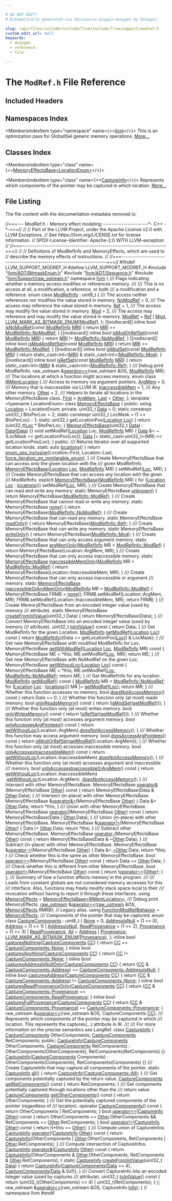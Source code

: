 ```yaml
---

# DO NOT EDIT!
# Automatically generated via docusaurus-plugin-doxygen by Doxygen.

slug: /api/files/include/include/llvm/include/llvm/support/modref-h
custom_edit_url: null
keywords:
  - doxygen
  - reference
  - file

---
```





# The `ModRef.h` File Reference

<DoxygenPage pluginConfig={pluginConfig}>



## Included Headers

<IncludesList>
<IncludesListItem
  filePath="llvm/ADT/BitmaskEnum.h"
  permalink="/docs/api/files/include/include/llvm/include/llvm/adt/bitmaskenum-h"
  isLocal="true" />
<IncludesListItem
  filePath="llvm/ADT/Sequence.h"
  permalink="/docs/api/files/include/include/llvm/include/llvm/adt/sequence-h"
  isLocal="true" />
<IncludesListItem
  filePath="llvm/Support/raw_ostream.h"
  permalink="/docs/api/files/include/include/llvm/include/llvm/support/raw-ostream-h"
  isLocal="true" />
</IncludesList>

## Namespaces Index

<MembersIndex>

<MembersIndexItem
  type="namespace"
  name={<><a href="/docs/api/namespaces/llvm">llvm</a></>}>
This is an optimization pass for GlobalISel generic memory operations. <a href="/docs/api/namespaces/llvm/#details">More...</a>
</MembersIndexItem>

</MembersIndex>

## Classes Index

<MembersIndex>

<MembersIndexItem
  type="class"
  name={<><a href="/docs/api/classes/llvm/memoryeffectsbase">MemoryEffectsBase&lt;LocationEnum&gt;</a></>}>
</MembersIndexItem>

<MembersIndexItem
  type="class"
  name={<><a href="/docs/api/classes/llvm/captureinfo">CaptureInfo</a></>}>
Represents which components of the pointer may be captured in which location. <a href="/docs/api/classes/llvm/captureinfo/#details">More...</a>
</MembersIndexItem>

</MembersIndex>


## File Listing

The file content with the documentation metadata removed is:

<ProgramListing>

<Link id="l00001" /><CodeLine lineNumber="1"><Highlight kind="comment">//===--- ModRef.h - Memory effect modeling ----------------------&#42;- C++ -&#42;-===//</Highlight><Highlight kind="normal"></Highlight></CodeLine>
<Link id="l00002" /><CodeLine lineNumber="2"><Highlight kind="normal"></Highlight><Highlight kind="comment">//</Highlight><Highlight kind="normal"></Highlight></CodeLine>
<Link id="l00003" /><CodeLine lineNumber="3"><Highlight kind="normal"></Highlight><Highlight kind="comment">// Part of the LLVM Project, under the Apache License v2.0 with LLVM Exceptions.</Highlight><Highlight kind="normal"></Highlight></CodeLine>
<Link id="l00004" /><CodeLine lineNumber="4"><Highlight kind="normal"></Highlight><Highlight kind="comment">// See https://llvm.org/LICENSE.txt for license information.</Highlight><Highlight kind="normal"></Highlight></CodeLine>
<Link id="l00005" /><CodeLine lineNumber="5"><Highlight kind="normal"></Highlight><Highlight kind="comment">// SPDX-License-Identifier: Apache-2.0 WITH LLVM-exception</Highlight><Highlight kind="normal"></Highlight></CodeLine>
<Link id="l00006" /><CodeLine lineNumber="6"><Highlight kind="normal"></Highlight><Highlight kind="comment">//</Highlight><Highlight kind="normal"></Highlight></CodeLine>
<Link id="l00007" /><CodeLine lineNumber="7"><Highlight kind="normal"></Highlight><Highlight kind="comment">//===----------------------------------------------------------------------===//</Highlight><Highlight kind="normal"></Highlight></CodeLine>
<Link id="l00008" /><CodeLine lineNumber="8"><Highlight kind="normal"></Highlight><Highlight kind="comment">//</Highlight><Highlight kind="normal"></Highlight></CodeLine>
<Link id="l00009" /><CodeLine lineNumber="9"><Highlight kind="normal"></Highlight><Highlight kind="comment">// Definitions of ModRefInfo and MemoryEffects, which are used to</Highlight><Highlight kind="normal"></Highlight></CodeLine>
<Link id="l00010" /><CodeLine lineNumber="10"><Highlight kind="normal"></Highlight><Highlight kind="comment">// describe the memory effects of instructions.</Highlight><Highlight kind="normal"></Highlight></CodeLine>
<Link id="l00011" /><CodeLine lineNumber="11"><Highlight kind="normal"></Highlight><Highlight kind="comment">//</Highlight><Highlight kind="normal"></Highlight></CodeLine>
<Link id="l00012" /><CodeLine lineNumber="12"><Highlight kind="normal"></Highlight><Highlight kind="comment">//===----------------------------------------------------------------------===//</Highlight><Highlight kind="normal"></Highlight></CodeLine>
<Link id="l00013" /><CodeLine lineNumber="13"><Highlight kind="normal"></Highlight></CodeLine>
<Link id="l00014" /><CodeLine lineNumber="14"><Highlight kind="normal"></Highlight><Highlight kind="preprocessor">#ifndef LLVM&#95;SUPPORT&#95;MODREF&#95;H</Highlight><Highlight kind="normal"></Highlight></CodeLine>
<Link id="l00015" /><CodeLine lineNumber="15"><Highlight kind="normal"></Highlight><Highlight kind="preprocessor">#define LLVM&#95;SUPPORT&#95;MODREF&#95;H</Highlight><Highlight kind="normal"></Highlight></CodeLine>
<Link id="l00016" /><CodeLine lineNumber="16"><Highlight kind="normal"></Highlight></CodeLine>
<Link id="l00017" /><CodeLine lineNumber="17"><Highlight kind="normal"></Highlight><Highlight kind="preprocessor">#include &quot;<a href="/docs/api/files/include/include/llvm/include/llvm/adt/bitmaskenum-h">llvm/ADT/BitmaskEnum.h</a>&quot;</Highlight><Highlight kind="normal"></Highlight></CodeLine>
<Link id="l00018" /><CodeLine lineNumber="18"><Highlight kind="normal"></Highlight><Highlight kind="preprocessor">#include &quot;<a href="/docs/api/files/include/include/llvm/include/llvm/adt/sequence-h">llvm/ADT/Sequence.h</a>&quot;</Highlight><Highlight kind="normal"></Highlight></CodeLine>
<Link id="l00019" /><CodeLine lineNumber="19"><Highlight kind="normal"></Highlight><Highlight kind="preprocessor">#include &quot;<a href="/docs/api/files/include/include/llvm/include/llvm/support/raw-ostream-h">llvm/Support/raw&#95;ostream.h</a>&quot;</Highlight><Highlight kind="normal"></Highlight></CodeLine>
<Link id="l00020" /><CodeLine lineNumber="20"><Highlight kind="normal"></Highlight></CodeLine>
<Link id="l00021" /><CodeLine lineNumber="21"><Highlight kind="normal"></Highlight><Highlight kind="keyword">namespace </Highlight><Highlight kind="normal"><a href="/docs/api/namespaces/llvm">llvm</a> &#123;</Highlight></CodeLine>
<Link id="l00022" /><CodeLine lineNumber="22"><Highlight kind="normal"></Highlight><Highlight kind="comment"></Highlight></CodeLine>
<Link id="l00023" /><CodeLine lineNumber="23"><Highlight kind="comment">/// Flags indicating whether a memory access modifies or references memory.</Highlight></CodeLine>
<Link id="l00024" /><CodeLine lineNumber="24"><Highlight kind="comment">///</Highlight></CodeLine>
<Link id="l00025" /><CodeLine lineNumber="25"><Highlight kind="comment">/// This is no access at all, a modification, a reference, or both</Highlight></CodeLine>
<Link id="l00026" /><CodeLine lineNumber="26"><Highlight kind="comment">/// a modification and a reference.</Highlight><Highlight kind="normal"></Highlight></CodeLine>
<Link id="l00027" /><CodeLine lineNumber="27" lineLink="/docs/api/namespaces/llvm/#a9db8c44b250b90e3ab7e4d144e7c9c2e"><Highlight kind="normal"></Highlight><Highlight kind="keyword">enum class</Highlight><Highlight kind="normal"> <a href="/docs/api/namespaces/llvm/#a9db8c44b250b90e3ab7e4d144e7c9c2e">ModRefInfo</a> : uint8&#95;t &#123;</Highlight><Highlight kind="comment"></Highlight></CodeLine>
<Link id="l00028" /><CodeLine lineNumber="28"><Highlight kind="comment">  /// The access neither references nor modifies the value stored in memory.</Highlight><Highlight kind="normal"></Highlight></CodeLine>
<Link id="l00029" /><CodeLine lineNumber="29" lineLink="/docs/api/namespaces/llvm/#a9db8c44b250b90e3ab7e4d144e7c9c2ead974636fce6d12e72054e61fb3c1e9a8"><Highlight kind="normal">  <a href="/docs/api/namespaces/llvm/#a9db8c44b250b90e3ab7e4d144e7c9c2ead974636fce6d12e72054e61fb3c1e9a8">NoModRef</a> = 0,</Highlight><Highlight kind="comment"></Highlight></CodeLine>
<Link id="l00030" /><CodeLine lineNumber="30"><Highlight kind="comment">  /// The access may reference the value stored in memory.</Highlight><Highlight kind="normal"></Highlight></CodeLine>
<Link id="l00031" /><CodeLine lineNumber="31" lineLink="/docs/api/namespaces/llvm/#a9db8c44b250b90e3ab7e4d144e7c9c2ea60baadb22e80b147e4885ad16760e569"><Highlight kind="normal">  <a href="/docs/api/namespaces/llvm/#a9db8c44b250b90e3ab7e4d144e7c9c2ea60baadb22e80b147e4885ad16760e569">Ref</a> = 1,</Highlight><Highlight kind="comment"></Highlight></CodeLine>
<Link id="l00032" /><CodeLine lineNumber="32"><Highlight kind="comment">  /// The access may modify the value stored in memory.</Highlight><Highlight kind="normal"></Highlight></CodeLine>
<Link id="l00033" /><CodeLine lineNumber="33" lineLink="/docs/api/namespaces/llvm/#a9db8c44b250b90e3ab7e4d144e7c9c2ea7aeb0277500c86e4aa6bd23f9a737942"><Highlight kind="normal">  <a href="/docs/api/namespaces/llvm/#a9db8c44b250b90e3ab7e4d144e7c9c2ea7aeb0277500c86e4aa6bd23f9a737942">Mod</a> = 2,</Highlight><Highlight kind="comment"></Highlight></CodeLine>
<Link id="l00034" /><CodeLine lineNumber="34"><Highlight kind="comment">  /// The access may reference and may modify the value stored in memory.</Highlight><Highlight kind="normal"></Highlight></CodeLine>
<Link id="l00035" /><CodeLine lineNumber="35" lineLink="/docs/api/namespaces/llvm/#a9db8c44b250b90e3ab7e4d144e7c9c2ea6524b183b5cd0850f2cff6d30d581af9"><Highlight kind="normal">  <a href="/docs/api/namespaces/llvm/#a9db8c44b250b90e3ab7e4d144e7c9c2ea6524b183b5cd0850f2cff6d30d581af9">ModRef</a> = <a href="/docs/api/namespaces/llvm/#a9db8c44b250b90e3ab7e4d144e7c9c2ea60baadb22e80b147e4885ad16760e569">Ref</a> | <a href="/docs/api/namespaces/llvm/#a9db8c44b250b90e3ab7e4d144e7c9c2ea7aeb0277500c86e4aa6bd23f9a737942">Mod</a>,</Highlight></CodeLine>
<Link id="l00036" /><CodeLine lineNumber="36" lineLink="/docs/api/namespaces/llvm/#a9db8c44b250b90e3ab7e4d144e7c9c2eaab882f7771b12a605e94c8abb12db9cf"><Highlight kind="normal">  <a href="/docs/api/namespaces/llvm/#a9db8c44b250b90e3ab7e4d144e7c9c2eaab882f7771b12a605e94c8abb12db9cf">LLVM&#95;MARK&#95;AS&#95;BITMASK&#95;ENUM</a>(<a href="/docs/api/namespaces/llvm/#a9db8c44b250b90e3ab7e4d144e7c9c2ea6524b183b5cd0850f2cff6d30d581af9">ModRef</a>),</Highlight></CodeLine>
<Link id="l00037" /><CodeLine lineNumber="37"><Highlight kind="normal">&#125;;</Highlight></CodeLine>
<Link id="l00038" /><CodeLine lineNumber="38"><Highlight kind="normal"></Highlight></CodeLine>
<Link id="l00039" /><CodeLine lineNumber="39" lineLink="/docs/api/namespaces/llvm/#ae96dbd1485a431400525ca17896ec48e"><Highlight kind="normal">&#91;&#91;nodiscard&#93;&#93; </Highlight><Highlight kind="keyword">inline</Highlight><Highlight kind="normal"> </Highlight><Highlight kind="keywordtype">bool</Highlight><Highlight kind="normal"> <a href="/docs/api/namespaces/llvm/#ae96dbd1485a431400525ca17896ec48e">isNoModRef</a>(</Highlight><Highlight kind="keyword">const</Highlight><Highlight kind="normal"> <a href="/docs/api/namespaces/llvm/#a9db8c44b250b90e3ab7e4d144e7c9c2e">ModRefInfo</a> <a href="/docs/api/files/lib/lib/target/lib/target/aarch64/aarch64advsimdscalarpass-cpp/#aacd2ab195054a3e6a74bfbb9d5d571c8">MRI</a>) &#123;</Highlight></CodeLine>
<Link id="l00040" /><CodeLine lineNumber="40"><Highlight kind="normal">  </Highlight><Highlight kind="keywordflow">return</Highlight><Highlight kind="normal"> <a href="/docs/api/files/lib/lib/target/lib/target/aarch64/aarch64advsimdscalarpass-cpp/#aacd2ab195054a3e6a74bfbb9d5d571c8">MRI</a> == <a href="/docs/api/namespaces/llvm/#a9db8c44b250b90e3ab7e4d144e7c9c2ead974636fce6d12e72054e61fb3c1e9a8">ModRefInfo::NoModRef</a>;</Highlight></CodeLine>
<Link id="l00041" /><CodeLine lineNumber="41"><Highlight kind="normal">&#125;</Highlight></CodeLine>
<Link id="l00042" /><CodeLine lineNumber="42" lineLink="/docs/api/namespaces/llvm/#a854abfc88bcd24e3878e2c9ab1f70fd3"><Highlight kind="normal">&#91;&#91;nodiscard&#93;&#93; </Highlight><Highlight kind="keyword">inline</Highlight><Highlight kind="normal"> </Highlight><Highlight kind="keywordtype">bool</Highlight><Highlight kind="normal"> <a href="/docs/api/namespaces/llvm/#a854abfc88bcd24e3878e2c9ab1f70fd3">isModOrRefSet</a>(</Highlight><Highlight kind="keyword">const</Highlight><Highlight kind="normal"> <a href="/docs/api/namespaces/llvm/#a9db8c44b250b90e3ab7e4d144e7c9c2e">ModRefInfo</a> <a href="/docs/api/files/lib/lib/target/lib/target/aarch64/aarch64advsimdscalarpass-cpp/#aacd2ab195054a3e6a74bfbb9d5d571c8">MRI</a>) &#123;</Highlight></CodeLine>
<Link id="l00043" /><CodeLine lineNumber="43"><Highlight kind="normal">  </Highlight><Highlight kind="keywordflow">return</Highlight><Highlight kind="normal"> <a href="/docs/api/files/lib/lib/target/lib/target/aarch64/aarch64advsimdscalarpass-cpp/#aacd2ab195054a3e6a74bfbb9d5d571c8">MRI</a> != <a href="/docs/api/namespaces/llvm/#a9db8c44b250b90e3ab7e4d144e7c9c2ead974636fce6d12e72054e61fb3c1e9a8">ModRefInfo::NoModRef</a>;</Highlight></CodeLine>
<Link id="l00044" /><CodeLine lineNumber="44"><Highlight kind="normal">&#125;</Highlight></CodeLine>
<Link id="l00045" /><CodeLine lineNumber="45" lineLink="/docs/api/namespaces/llvm/#abe3f8cc6fbe8189cd90e3833b171bb59"><Highlight kind="normal">&#91;&#91;nodiscard&#93;&#93; </Highlight><Highlight kind="keyword">inline</Highlight><Highlight kind="normal"> </Highlight><Highlight kind="keywordtype">bool</Highlight><Highlight kind="normal"> <a href="/docs/api/namespaces/llvm/#abe3f8cc6fbe8189cd90e3833b171bb59">isModAndRefSet</a>(</Highlight><Highlight kind="keyword">const</Highlight><Highlight kind="normal"> <a href="/docs/api/namespaces/llvm/#a9db8c44b250b90e3ab7e4d144e7c9c2e">ModRefInfo</a> <a href="/docs/api/files/lib/lib/target/lib/target/aarch64/aarch64advsimdscalarpass-cpp/#aacd2ab195054a3e6a74bfbb9d5d571c8">MRI</a>) &#123;</Highlight></CodeLine>
<Link id="l00046" /><CodeLine lineNumber="46"><Highlight kind="normal">  </Highlight><Highlight kind="keywordflow">return</Highlight><Highlight kind="normal"> <a href="/docs/api/files/lib/lib/target/lib/target/aarch64/aarch64advsimdscalarpass-cpp/#aacd2ab195054a3e6a74bfbb9d5d571c8">MRI</a> == <a href="/docs/api/namespaces/llvm/#a9db8c44b250b90e3ab7e4d144e7c9c2ea6524b183b5cd0850f2cff6d30d581af9">ModRefInfo::ModRef</a>;</Highlight></CodeLine>
<Link id="l00047" /><CodeLine lineNumber="47"><Highlight kind="normal">&#125;</Highlight></CodeLine>
<Link id="l00048" /><CodeLine lineNumber="48" lineLink="/docs/api/namespaces/llvm/#a728f79528ca8659e15d00c1e6818b316"><Highlight kind="normal">&#91;&#91;nodiscard&#93;&#93; </Highlight><Highlight kind="keyword">inline</Highlight><Highlight kind="normal"> </Highlight><Highlight kind="keywordtype">bool</Highlight><Highlight kind="normal"> <a href="/docs/api/namespaces/llvm/#a728f79528ca8659e15d00c1e6818b316">isModSet</a>(</Highlight><Highlight kind="keyword">const</Highlight><Highlight kind="normal"> <a href="/docs/api/namespaces/llvm/#a9db8c44b250b90e3ab7e4d144e7c9c2e">ModRefInfo</a> <a href="/docs/api/files/lib/lib/target/lib/target/aarch64/aarch64advsimdscalarpass-cpp/#aacd2ab195054a3e6a74bfbb9d5d571c8">MRI</a>) &#123;</Highlight></CodeLine>
<Link id="l00049" /><CodeLine lineNumber="49"><Highlight kind="normal">  </Highlight><Highlight kind="keywordflow">return</Highlight><Highlight kind="normal"> </Highlight><Highlight kind="keyword">static&#95;cast&lt;</Highlight><Highlight kind="keywordtype">int</Highlight><Highlight kind="keyword">&gt;</Highlight><Highlight kind="normal">(<a href="/docs/api/files/lib/lib/target/lib/target/aarch64/aarch64advsimdscalarpass-cpp/#aacd2ab195054a3e6a74bfbb9d5d571c8">MRI</a>) &amp; </Highlight><Highlight kind="keyword">static&#95;cast&lt;</Highlight><Highlight kind="keywordtype">int</Highlight><Highlight kind="keyword">&gt;</Highlight><Highlight kind="normal">(<a href="/docs/api/namespaces/llvm/#a9db8c44b250b90e3ab7e4d144e7c9c2ea7aeb0277500c86e4aa6bd23f9a737942">ModRefInfo::Mod</a>);</Highlight></CodeLine>
<Link id="l00050" /><CodeLine lineNumber="50"><Highlight kind="normal">&#125;</Highlight></CodeLine>
<Link id="l00051" /><CodeLine lineNumber="51" lineLink="/docs/api/namespaces/llvm/#af7787f6b577cd7a63f043b87301b8e81"><Highlight kind="normal">&#91;&#91;nodiscard&#93;&#93; </Highlight><Highlight kind="keyword">inline</Highlight><Highlight kind="normal"> </Highlight><Highlight kind="keywordtype">bool</Highlight><Highlight kind="normal"> <a href="/docs/api/namespaces/llvm/#af7787f6b577cd7a63f043b87301b8e81">isRefSet</a>(</Highlight><Highlight kind="keyword">const</Highlight><Highlight kind="normal"> <a href="/docs/api/namespaces/llvm/#a9db8c44b250b90e3ab7e4d144e7c9c2e">ModRefInfo</a> <a href="/docs/api/files/lib/lib/target/lib/target/aarch64/aarch64advsimdscalarpass-cpp/#aacd2ab195054a3e6a74bfbb9d5d571c8">MRI</a>) &#123;</Highlight></CodeLine>
<Link id="l00052" /><CodeLine lineNumber="52"><Highlight kind="normal">  </Highlight><Highlight kind="keywordflow">return</Highlight><Highlight kind="normal"> </Highlight><Highlight kind="keyword">static&#95;cast&lt;</Highlight><Highlight kind="keywordtype">int</Highlight><Highlight kind="keyword">&gt;</Highlight><Highlight kind="normal">(<a href="/docs/api/files/lib/lib/target/lib/target/aarch64/aarch64advsimdscalarpass-cpp/#aacd2ab195054a3e6a74bfbb9d5d571c8">MRI</a>) &amp; </Highlight><Highlight kind="keyword">static&#95;cast&lt;</Highlight><Highlight kind="keywordtype">int</Highlight><Highlight kind="keyword">&gt;</Highlight><Highlight kind="normal">(<a href="/docs/api/namespaces/llvm/#a9db8c44b250b90e3ab7e4d144e7c9c2ea60baadb22e80b147e4885ad16760e569">ModRefInfo::Ref</a>);</Highlight></CodeLine>
<Link id="l00053" /><CodeLine lineNumber="53"><Highlight kind="normal">&#125;</Highlight></CodeLine>
<Link id="l00054" /><CodeLine lineNumber="54"><Highlight kind="normal"></Highlight><Highlight kind="comment"></Highlight></CodeLine>
<Link id="l00055" /><CodeLine lineNumber="55"><Highlight kind="comment">/// Debug print ModRefInfo.</Highlight><Highlight kind="normal"></Highlight></CodeLine>
<Link id="l00056" /><CodeLine lineNumber="56"><Highlight kind="normal">raw&#95;ostream &amp;<a href="/docs/api/namespaces/llvm/#ab89f1db02887aa569176f0e29622eb47">operator&lt;&lt;</a>(raw&#95;ostream &amp;OS, <a href="/docs/api/namespaces/llvm/#a9db8c44b250b90e3ab7e4d144e7c9c2e">ModRefInfo</a> MR);</Highlight></CodeLine>
<Link id="l00057" /><CodeLine lineNumber="57"><Highlight kind="normal"></Highlight><Highlight kind="comment"></Highlight></CodeLine>
<Link id="l00058" /><CodeLine lineNumber="58"><Highlight kind="comment">/// The locations at which a function might access memory.</Highlight><Highlight kind="normal"></Highlight></CodeLine>
<Link id="l00059" /><CodeLine lineNumber="59" lineLink="/docs/api/namespaces/llvm/#a9eb4f5b98b70ee4fab9614ed58282c1f"><Highlight kind="normal"></Highlight><Highlight kind="keyword">enum class</Highlight><Highlight kind="normal"> <a href="/docs/api/namespaces/llvm/#a9eb4f5b98b70ee4fab9614ed58282c1f">IRMemLocation</a> &#123;</Highlight><Highlight kind="comment"></Highlight></CodeLine>
<Link id="l00060" /><CodeLine lineNumber="60"><Highlight kind="comment">  /// Access to memory via argument pointers.</Highlight><Highlight kind="normal"></Highlight></CodeLine>
<Link id="l00061" /><CodeLine lineNumber="61" lineLink="/docs/api/namespaces/llvm/#a9eb4f5b98b70ee4fab9614ed58282c1fa16fb931dad01a15ae45a7a90cd3e6276"><Highlight kind="normal">  <a href="/docs/api/namespaces/llvm/#a9eb4f5b98b70ee4fab9614ed58282c1fa16fb931dad01a15ae45a7a90cd3e6276">ArgMem</a> = 0,</Highlight><Highlight kind="comment"></Highlight></CodeLine>
<Link id="l00062" /><CodeLine lineNumber="62"><Highlight kind="comment">  /// Memory that is inaccessible via LLVM IR.</Highlight><Highlight kind="normal"></Highlight></CodeLine>
<Link id="l00063" /><CodeLine lineNumber="63" lineLink="/docs/api/namespaces/llvm/#a9eb4f5b98b70ee4fab9614ed58282c1facf7e5975f35256eb4d98f15f212f2a4c"><Highlight kind="normal">  <a href="/docs/api/namespaces/llvm/#a9eb4f5b98b70ee4fab9614ed58282c1facf7e5975f35256eb4d98f15f212f2a4c">InaccessibleMem</a> = 1,</Highlight><Highlight kind="comment"></Highlight></CodeLine>
<Link id="l00064" /><CodeLine lineNumber="64"><Highlight kind="comment">  /// Any other memory.</Highlight><Highlight kind="normal"></Highlight></CodeLine>
<Link id="l00065" /><CodeLine lineNumber="65" lineLink="/docs/api/namespaces/llvm/#a9eb4f5b98b70ee4fab9614ed58282c1fa6311ae17c1ee52b36e68aaf4ad066387"><Highlight kind="normal">  <a href="/docs/api/namespaces/llvm/#a9eb4f5b98b70ee4fab9614ed58282c1fa6311ae17c1ee52b36e68aaf4ad066387">Other</a> = 2,</Highlight></CodeLine>
<Link id="l00066" /><CodeLine lineNumber="66"><Highlight kind="normal"></Highlight><Highlight kind="comment"></Highlight></CodeLine>
<Link id="l00067" /><CodeLine lineNumber="67"><Highlight kind="comment">  /// Helpers to iterate all locations in the MemoryEffectsBase class.</Highlight><Highlight kind="normal"></Highlight></CodeLine>
<Link id="l00068" /><CodeLine lineNumber="68" lineLink="/docs/api/namespaces/llvm/#a9eb4f5b98b70ee4fab9614ed58282c1fa7fb55ed0b7a30342ba6da306428cae04"><Highlight kind="normal">  <a href="/docs/api/namespaces/llvm/#a9eb4f5b98b70ee4fab9614ed58282c1fa7fb55ed0b7a30342ba6da306428cae04">First</a> = <a href="/docs/api/namespaces/llvm/#a9eb4f5b98b70ee4fab9614ed58282c1fa16fb931dad01a15ae45a7a90cd3e6276">ArgMem</a>,</Highlight></CodeLine>
<Link id="l00069" /><CodeLine lineNumber="69" lineLink="/docs/api/namespaces/llvm/#a9eb4f5b98b70ee4fab9614ed58282c1fad55b30607c2a9a2616347d6edb789f6b"><Highlight kind="normal">  <a href="/docs/api/namespaces/llvm/#ac10d13c57a7adf4a1f140afd5321309bad55b30607c2a9a2616347d6edb789f6b">Last</a> = <a href="/docs/api/namespaces/llvm/#a9eb4f5b98b70ee4fab9614ed58282c1fa6311ae17c1ee52b36e68aaf4ad066387">Other</a>,</Highlight></CodeLine>
<Link id="l00070" /><CodeLine lineNumber="70"><Highlight kind="normal">&#125;;</Highlight></CodeLine>
<Link id="l00071" /><CodeLine lineNumber="71"><Highlight kind="normal"></Highlight></CodeLine>
<Link id="l00072" /><CodeLine lineNumber="72" lineLink="/docs/api/classes/llvm/memoryeffectsbase"><Highlight kind="normal"></Highlight><Highlight kind="keyword">template</Highlight><Highlight kind="normal"> &lt;</Highlight><Highlight kind="keyword">typename</Highlight><Highlight kind="normal"> LocationEnum&gt; </Highlight><Highlight kind="keyword">class </Highlight><Highlight kind="normal"><a href="/docs/api/classes/llvm/memoryeffectsbase/#a74997d7ce097d24d16694d10b48a9e5c">MemoryEffectsBase</a> &#123;</Highlight></CodeLine>
<Link id="l00073" /><CodeLine lineNumber="73"><Highlight kind="normal"></Highlight><Highlight kind="keyword">public</Highlight><Highlight kind="normal">:</Highlight></CodeLine>
<Link id="l00074" /><CodeLine lineNumber="74" lineLink="/docs/api/classes/llvm/memoryeffectsbase/#a802b3c8c587d808116e71ca648a3e868"><Highlight kind="normal">  </Highlight><Highlight kind="keyword">using </Highlight><Highlight kind="normal"><a href="/docs/api/classes/llvm/memoryeffectsbase/#a802b3c8c587d808116e71ca648a3e868">Location</a> = LocationEnum;</Highlight></CodeLine>
<Link id="l00075" /><CodeLine lineNumber="75"><Highlight kind="normal"></Highlight></CodeLine>
<Link id="l00076" /><CodeLine lineNumber="76"><Highlight kind="normal"></Highlight><Highlight kind="keyword">private</Highlight><Highlight kind="normal">:</Highlight></CodeLine>
<Link id="l00077" /><CodeLine lineNumber="77"><Highlight kind="normal">  uint32&#95;t <a href="/docs/api/namespaces/llvm/#aa20539e89704d20b98b97e9c3feac934">Data</a> = 0;</Highlight></CodeLine>
<Link id="l00078" /><CodeLine lineNumber="78"><Highlight kind="normal"></Highlight></CodeLine>
<Link id="l00079" /><CodeLine lineNumber="79"><Highlight kind="normal">  </Highlight><Highlight kind="keyword">static</Highlight><Highlight kind="normal"> </Highlight><Highlight kind="keyword">constexpr</Highlight><Highlight kind="normal"> uint32&#95;t BitsPerLoc = 2;</Highlight></CodeLine>
<Link id="l00080" /><CodeLine lineNumber="80"><Highlight kind="normal">  </Highlight><Highlight kind="keyword">static</Highlight><Highlight kind="normal"> </Highlight><Highlight kind="keyword">constexpr</Highlight><Highlight kind="normal"> uint32&#95;t LocMask = (1 &lt;&lt; BitsPerLoc) - 1;</Highlight></CodeLine>
<Link id="l00081" /><CodeLine lineNumber="81"><Highlight kind="normal"></Highlight></CodeLine>
<Link id="l00082" /><CodeLine lineNumber="82"><Highlight kind="normal">  </Highlight><Highlight kind="keyword">static</Highlight><Highlight kind="normal"> uint32&#95;t getLocationPos(<a href="/docs/api/classes/llvm/memoryeffectsbase/#a802b3c8c587d808116e71ca648a3e868">Location</a> <a href="/docs/api/namespaces/llvm/loc">Loc</a>) &#123;</Highlight></CodeLine>
<Link id="l00083" /><CodeLine lineNumber="83"><Highlight kind="normal">    </Highlight><Highlight kind="keywordflow">return</Highlight><Highlight kind="normal"> (uint32&#95;t)<a href="/docs/api/namespaces/llvm/loc">Loc</a> &#42; BitsPerLoc;</Highlight></CodeLine>
<Link id="l00084" /><CodeLine lineNumber="84"><Highlight kind="normal">  &#125;</Highlight></CodeLine>
<Link id="l00085" /><CodeLine lineNumber="85"><Highlight kind="normal"></Highlight></CodeLine>
<Link id="l00086" /><CodeLine lineNumber="86"><Highlight kind="normal">  <a href="/docs/api/classes/llvm/memoryeffectsbase">MemoryEffectsBase</a>(uint32&#95;t <a href="/docs/api/namespaces/llvm/#aa20539e89704d20b98b97e9c3feac934">Data</a>) : <a href="/docs/api/namespaces/llvm/#aa20539e89704d20b98b97e9c3feac934">Data</a>(<a href="/docs/api/namespaces/llvm/#aa20539e89704d20b98b97e9c3feac934">Data</a>) &#123;&#125;</Highlight></CodeLine>
<Link id="l00087" /><CodeLine lineNumber="87"><Highlight kind="normal"></Highlight></CodeLine>
<Link id="l00088" /><CodeLine lineNumber="88"><Highlight kind="normal">  </Highlight><Highlight kind="keywordtype">void</Highlight><Highlight kind="normal"> setModRef(<a href="/docs/api/classes/llvm/memoryeffectsbase/#a802b3c8c587d808116e71ca648a3e868">Location</a> Loc, <a href="/docs/api/namespaces/llvm/#a9db8c44b250b90e3ab7e4d144e7c9c2e">ModRefInfo</a> MR) &#123;</Highlight></CodeLine>
<Link id="l00089" /><CodeLine lineNumber="89"><Highlight kind="normal">    <a href="/docs/api/namespaces/llvm/#aa20539e89704d20b98b97e9c3feac934">Data</a> &amp;= ~(LocMask &lt;&lt; getLocationPos(Loc));</Highlight></CodeLine>
<Link id="l00090" /><CodeLine lineNumber="90"><Highlight kind="normal">    <a href="/docs/api/namespaces/llvm/#aa20539e89704d20b98b97e9c3feac934">Data</a> |= </Highlight><Highlight kind="keyword">static&#95;cast&lt;</Highlight><Highlight kind="normal">uint32&#95;t</Highlight><Highlight kind="keyword">&gt;</Highlight><Highlight kind="normal">(MR) &lt;&lt; getLocationPos(Loc);</Highlight></CodeLine>
<Link id="l00091" /><CodeLine lineNumber="91"><Highlight kind="normal">  &#125;</Highlight></CodeLine>
<Link id="l00092" /><CodeLine lineNumber="92"><Highlight kind="normal"></Highlight></CodeLine>
<Link id="l00093" /><CodeLine lineNumber="93"><Highlight kind="normal"></Highlight><Highlight kind="keyword">public</Highlight><Highlight kind="normal">:</Highlight><Highlight kind="comment"></Highlight></CodeLine>
<Link id="l00094" /><CodeLine lineNumber="94"><Highlight kind="comment">  /// Returns iterator over all supported location kinds.</Highlight><Highlight kind="normal"></Highlight></CodeLine>
<Link id="l00095" /><CodeLine lineNumber="95" lineLink="/docs/api/classes/llvm/memoryeffectsbase/#abfc43f0b4a68c9701a315cae51761f66"><Highlight kind="normal">  </Highlight><Highlight kind="keyword">static</Highlight><Highlight kind="normal"> </Highlight><Highlight kind="keyword">auto</Highlight><Highlight kind="normal"> <a href="/docs/api/classes/llvm/memoryeffectsbase/#abfc43f0b4a68c9701a315cae51761f66">locations</a>() &#123;</Highlight></CodeLine>
<Link id="l00096" /><CodeLine lineNumber="96"><Highlight kind="normal">    </Highlight><Highlight kind="keywordflow">return</Highlight><Highlight kind="normal"> <a href="/docs/api/namespaces/llvm/#a1007cb97b7cec9a75cfa17e031c62432">enum&#95;seq&#95;inclusive</a>(Location::First, Location::Last,</Highlight></CodeLine>
<Link id="l00097" /><CodeLine lineNumber="97"><Highlight kind="normal">                              <a href="/docs/api/namespaces/llvm/#a3b5e6b876da6b3f05f152988e2837b4c">force&#95;iteration&#95;on&#95;noniterable&#95;enum</a>);</Highlight></CodeLine>
<Link id="l00098" /><CodeLine lineNumber="98"><Highlight kind="normal">  &#125;</Highlight></CodeLine>
<Link id="l00099" /><CodeLine lineNumber="99"><Highlight kind="normal"></Highlight><Highlight kind="comment"></Highlight></CodeLine>
<Link id="l00100" /><CodeLine lineNumber="100"><Highlight kind="comment">  /// Create MemoryEffectsBase that can access only the given location with the</Highlight></CodeLine>
<Link id="l00101" /><CodeLine lineNumber="101"><Highlight kind="comment">  /// given ModRefInfo.</Highlight><Highlight kind="normal"></Highlight></CodeLine>
<Link id="l00102" /><CodeLine lineNumber="102" lineLink="/docs/api/classes/llvm/memoryeffectsbase/#a74997d7ce097d24d16694d10b48a9e5c"><Highlight kind="normal">  <a href="/docs/api/classes/llvm/memoryeffectsbase/#a74997d7ce097d24d16694d10b48a9e5c">MemoryEffectsBase</a>(<a href="/docs/api/classes/llvm/memoryeffectsbase/#a802b3c8c587d808116e71ca648a3e868">Location</a> <a href="/docs/api/namespaces/llvm/loc">Loc</a>, <a href="/docs/api/namespaces/llvm/#a9db8c44b250b90e3ab7e4d144e7c9c2e">ModRefInfo</a> MR) &#123; setModRef(<a href="/docs/api/namespaces/llvm/loc">Loc</a>, MR); &#125;</Highlight></CodeLine>
<Link id="l00103" /><CodeLine lineNumber="103"><Highlight kind="normal"></Highlight><Highlight kind="comment"></Highlight></CodeLine>
<Link id="l00104" /><CodeLine lineNumber="104"><Highlight kind="comment">  /// Create MemoryEffectsBase that can access any location with the given</Highlight></CodeLine>
<Link id="l00105" /><CodeLine lineNumber="105"><Highlight kind="comment">  /// ModRefInfo.</Highlight><Highlight kind="normal"></Highlight></CodeLine>
<Link id="l00106" /><CodeLine lineNumber="106" lineLink="/docs/api/classes/llvm/memoryeffectsbase/#a58c45934536d15a5b43f3b3df864958a"><Highlight kind="normal">  </Highlight><Highlight kind="keyword">explicit</Highlight><Highlight kind="normal"> <a href="/docs/api/classes/llvm/memoryeffectsbase/#a58c45934536d15a5b43f3b3df864958a">MemoryEffectsBase</a>(<a href="/docs/api/namespaces/llvm/#a9db8c44b250b90e3ab7e4d144e7c9c2e">ModRefInfo</a> MR) &#123;</Highlight></CodeLine>
<Link id="l00107" /><CodeLine lineNumber="107"><Highlight kind="normal">    </Highlight><Highlight kind="keywordflow">for</Highlight><Highlight kind="normal"> (<a href="/docs/api/classes/llvm/memoryeffectsbase/#a802b3c8c587d808116e71ca648a3e868">Location</a> <a href="/docs/api/namespaces/llvm/loc">Loc</a> : <a href="/docs/api/classes/llvm/memoryeffectsbase/#abfc43f0b4a68c9701a315cae51761f66">locations</a>())</Highlight></CodeLine>
<Link id="l00108" /><CodeLine lineNumber="108"><Highlight kind="normal">      setModRef(<a href="/docs/api/namespaces/llvm/loc">Loc</a>, MR);</Highlight></CodeLine>
<Link id="l00109" /><CodeLine lineNumber="109"><Highlight kind="normal">  &#125;</Highlight></CodeLine>
<Link id="l00110" /><CodeLine lineNumber="110"><Highlight kind="normal"></Highlight><Highlight kind="comment"></Highlight></CodeLine>
<Link id="l00111" /><CodeLine lineNumber="111"><Highlight kind="comment">  /// Create MemoryEffectsBase that can read and write any memory.</Highlight><Highlight kind="normal"></Highlight></CodeLine>
<Link id="l00112" /><CodeLine lineNumber="112" lineLink="/docs/api/classes/llvm/memoryeffectsbase/#aff771abf487136aeebb6862871d5e715"><Highlight kind="normal">  </Highlight><Highlight kind="keyword">static</Highlight><Highlight kind="normal"> MemoryEffectsBase <a href="/docs/api/classes/llvm/memoryeffectsbase/#aff771abf487136aeebb6862871d5e715">unknown</a>() &#123;</Highlight></CodeLine>
<Link id="l00113" /><CodeLine lineNumber="113"><Highlight kind="normal">    </Highlight><Highlight kind="keywordflow">return</Highlight><Highlight kind="normal"> MemoryEffectsBase(<a href="/docs/api/namespaces/llvm/#a9db8c44b250b90e3ab7e4d144e7c9c2ea6524b183b5cd0850f2cff6d30d581af9">ModRefInfo::ModRef</a>);</Highlight></CodeLine>
<Link id="l00114" /><CodeLine lineNumber="114"><Highlight kind="normal">  &#125;</Highlight></CodeLine>
<Link id="l00115" /><CodeLine lineNumber="115"><Highlight kind="normal"></Highlight><Highlight kind="comment"></Highlight></CodeLine>
<Link id="l00116" /><CodeLine lineNumber="116"><Highlight kind="comment">  /// Create MemoryEffectsBase that cannot read or write any memory.</Highlight><Highlight kind="normal"></Highlight></CodeLine>
<Link id="l00117" /><CodeLine lineNumber="117" lineLink="/docs/api/classes/llvm/memoryeffectsbase/#af04065f3c729719471689b08089942f3"><Highlight kind="normal">  </Highlight><Highlight kind="keyword">static</Highlight><Highlight kind="normal"> MemoryEffectsBase <a href="/docs/api/classes/llvm/memoryeffectsbase/#af04065f3c729719471689b08089942f3">none</a>() &#123;</Highlight></CodeLine>
<Link id="l00118" /><CodeLine lineNumber="118"><Highlight kind="normal">    </Highlight><Highlight kind="keywordflow">return</Highlight><Highlight kind="normal"> MemoryEffectsBase(<a href="/docs/api/namespaces/llvm/#a9db8c44b250b90e3ab7e4d144e7c9c2ead974636fce6d12e72054e61fb3c1e9a8">ModRefInfo::NoModRef</a>);</Highlight></CodeLine>
<Link id="l00119" /><CodeLine lineNumber="119"><Highlight kind="normal">  &#125;</Highlight></CodeLine>
<Link id="l00120" /><CodeLine lineNumber="120"><Highlight kind="normal"></Highlight><Highlight kind="comment"></Highlight></CodeLine>
<Link id="l00121" /><CodeLine lineNumber="121"><Highlight kind="comment">  /// Create MemoryEffectsBase that can read any memory.</Highlight><Highlight kind="normal"></Highlight></CodeLine>
<Link id="l00122" /><CodeLine lineNumber="122" lineLink="/docs/api/classes/llvm/memoryeffectsbase/#a0dc1a3456bce25673dff8dce6f240a8f"><Highlight kind="normal">  </Highlight><Highlight kind="keyword">static</Highlight><Highlight kind="normal"> MemoryEffectsBase <a href="/docs/api/classes/llvm/memoryeffectsbase/#a0dc1a3456bce25673dff8dce6f240a8f">readOnly</a>() &#123;</Highlight></CodeLine>
<Link id="l00123" /><CodeLine lineNumber="123"><Highlight kind="normal">    </Highlight><Highlight kind="keywordflow">return</Highlight><Highlight kind="normal"> MemoryEffectsBase(<a href="/docs/api/namespaces/llvm/#a9db8c44b250b90e3ab7e4d144e7c9c2ea60baadb22e80b147e4885ad16760e569">ModRefInfo::Ref</a>);</Highlight></CodeLine>
<Link id="l00124" /><CodeLine lineNumber="124"><Highlight kind="normal">  &#125;</Highlight></CodeLine>
<Link id="l00125" /><CodeLine lineNumber="125"><Highlight kind="normal"></Highlight><Highlight kind="comment"></Highlight></CodeLine>
<Link id="l00126" /><CodeLine lineNumber="126"><Highlight kind="comment">  /// Create MemoryEffectsBase that can write any memory.</Highlight><Highlight kind="normal"></Highlight></CodeLine>
<Link id="l00127" /><CodeLine lineNumber="127" lineLink="/docs/api/classes/llvm/memoryeffectsbase/#a9e3dc568b5f51e03441c9c44b618f337"><Highlight kind="normal">  </Highlight><Highlight kind="keyword">static</Highlight><Highlight kind="normal"> MemoryEffectsBase <a href="/docs/api/classes/llvm/memoryeffectsbase/#a9e3dc568b5f51e03441c9c44b618f337">writeOnly</a>() &#123;</Highlight></CodeLine>
<Link id="l00128" /><CodeLine lineNumber="128"><Highlight kind="normal">    </Highlight><Highlight kind="keywordflow">return</Highlight><Highlight kind="normal"> MemoryEffectsBase(<a href="/docs/api/namespaces/llvm/#a9db8c44b250b90e3ab7e4d144e7c9c2ea7aeb0277500c86e4aa6bd23f9a737942">ModRefInfo::Mod</a>);</Highlight></CodeLine>
<Link id="l00129" /><CodeLine lineNumber="129"><Highlight kind="normal">  &#125;</Highlight></CodeLine>
<Link id="l00130" /><CodeLine lineNumber="130"><Highlight kind="normal"></Highlight><Highlight kind="comment"></Highlight></CodeLine>
<Link id="l00131" /><CodeLine lineNumber="131"><Highlight kind="comment">  /// Create MemoryEffectsBase that can only access argument memory.</Highlight><Highlight kind="normal"></Highlight></CodeLine>
<Link id="l00132" /><CodeLine lineNumber="132" lineLink="/docs/api/classes/llvm/memoryeffectsbase/#a5288b2ba178703d9e1f24a5d3708f594"><Highlight kind="normal">  </Highlight><Highlight kind="keyword">static</Highlight><Highlight kind="normal"> MemoryEffectsBase <a href="/docs/api/classes/llvm/memoryeffectsbase/#a5288b2ba178703d9e1f24a5d3708f594">argMemOnly</a>(<a href="/docs/api/namespaces/llvm/#a9db8c44b250b90e3ab7e4d144e7c9c2e">ModRefInfo</a> MR = <a href="/docs/api/namespaces/llvm/#a9db8c44b250b90e3ab7e4d144e7c9c2ea6524b183b5cd0850f2cff6d30d581af9">ModRefInfo::ModRef</a>) &#123;</Highlight></CodeLine>
<Link id="l00133" /><CodeLine lineNumber="133"><Highlight kind="normal">    </Highlight><Highlight kind="keywordflow">return</Highlight><Highlight kind="normal"> MemoryEffectsBase(Location::ArgMem, MR);</Highlight></CodeLine>
<Link id="l00134" /><CodeLine lineNumber="134"><Highlight kind="normal">  &#125;</Highlight></CodeLine>
<Link id="l00135" /><CodeLine lineNumber="135"><Highlight kind="normal"></Highlight><Highlight kind="comment"></Highlight></CodeLine>
<Link id="l00136" /><CodeLine lineNumber="136"><Highlight kind="comment">  /// Create MemoryEffectsBase that can only access inaccessible memory.</Highlight><Highlight kind="normal"></Highlight></CodeLine>
<Link id="l00137" /><CodeLine lineNumber="137"><Highlight kind="normal">  </Highlight><Highlight kind="keyword">static</Highlight><Highlight kind="normal"> <a href="/docs/api/classes/llvm/memoryeffectsbase">MemoryEffectsBase</a></Highlight></CodeLine>
<Link id="l00138" /><CodeLine lineNumber="138" lineLink="/docs/api/classes/llvm/memoryeffectsbase/#a5cba4a49c183c6c2f6168be64f04a7b9"><Highlight kind="normal">  <a href="/docs/api/classes/llvm/memoryeffectsbase/#a5cba4a49c183c6c2f6168be64f04a7b9">inaccessibleMemOnly</a>(<a href="/docs/api/namespaces/llvm/#a9db8c44b250b90e3ab7e4d144e7c9c2e">ModRefInfo</a> MR = <a href="/docs/api/namespaces/llvm/#a9db8c44b250b90e3ab7e4d144e7c9c2ea6524b183b5cd0850f2cff6d30d581af9">ModRefInfo::ModRef</a>) &#123;</Highlight></CodeLine>
<Link id="l00139" /><CodeLine lineNumber="139"><Highlight kind="normal">    </Highlight><Highlight kind="keywordflow">return</Highlight><Highlight kind="normal"> MemoryEffectsBase(Location::InaccessibleMem, MR);</Highlight></CodeLine>
<Link id="l00140" /><CodeLine lineNumber="140"><Highlight kind="normal">  &#125;</Highlight></CodeLine>
<Link id="l00141" /><CodeLine lineNumber="141"><Highlight kind="normal"></Highlight><Highlight kind="comment"></Highlight></CodeLine>
<Link id="l00142" /><CodeLine lineNumber="142"><Highlight kind="comment">  /// Create MemoryEffectsBase that can only access inaccessible or argument</Highlight></CodeLine>
<Link id="l00143" /><CodeLine lineNumber="143"><Highlight kind="comment">  /// memory.</Highlight><Highlight kind="normal"></Highlight></CodeLine>
<Link id="l00144" /><CodeLine lineNumber="144"><Highlight kind="normal">  </Highlight><Highlight kind="keyword">static</Highlight><Highlight kind="normal"> <a href="/docs/api/classes/llvm/memoryeffectsbase">MemoryEffectsBase</a></Highlight></CodeLine>
<Link id="l00145" /><CodeLine lineNumber="145" lineLink="/docs/api/classes/llvm/memoryeffectsbase/#ad341f584befc40ff0aefca99682baf7c"><Highlight kind="normal">  <a href="/docs/api/classes/llvm/memoryeffectsbase/#ad341f584befc40ff0aefca99682baf7c">inaccessibleOrArgMemOnly</a>(<a href="/docs/api/namespaces/llvm/#a9db8c44b250b90e3ab7e4d144e7c9c2e">ModRefInfo</a> MR = <a href="/docs/api/namespaces/llvm/#a9db8c44b250b90e3ab7e4d144e7c9c2ea6524b183b5cd0850f2cff6d30d581af9">ModRefInfo::ModRef</a>) &#123;</Highlight></CodeLine>
<Link id="l00146" /><CodeLine lineNumber="146"><Highlight kind="normal">    MemoryEffectsBase FRMB = <a href="/docs/api/classes/llvm/memoryeffectsbase/#af04065f3c729719471689b08089942f3">none</a>();</Highlight></CodeLine>
<Link id="l00147" /><CodeLine lineNumber="147"><Highlight kind="normal">    FRMB.setModRef(Location::ArgMem, MR);</Highlight></CodeLine>
<Link id="l00148" /><CodeLine lineNumber="148"><Highlight kind="normal">    FRMB.setModRef(Location::InaccessibleMem, MR);</Highlight></CodeLine>
<Link id="l00149" /><CodeLine lineNumber="149"><Highlight kind="normal">    </Highlight><Highlight kind="keywordflow">return</Highlight><Highlight kind="normal"> FRMB;</Highlight></CodeLine>
<Link id="l00150" /><CodeLine lineNumber="150"><Highlight kind="normal">  &#125;</Highlight></CodeLine>
<Link id="l00151" /><CodeLine lineNumber="151"><Highlight kind="normal"></Highlight><Highlight kind="comment"></Highlight></CodeLine>
<Link id="l00152" /><CodeLine lineNumber="152"><Highlight kind="comment">  /// Create MemoryEffectsBase from an encoded integer value (used by memory</Highlight></CodeLine>
<Link id="l00153" /><CodeLine lineNumber="153"><Highlight kind="comment">  /// attribute).</Highlight><Highlight kind="normal"></Highlight></CodeLine>
<Link id="l00154" /><CodeLine lineNumber="154" lineLink="/docs/api/classes/llvm/memoryeffectsbase/#a93c6a6bc46c56b292db3ba60e92341a5"><Highlight kind="normal">  </Highlight><Highlight kind="keyword">static</Highlight><Highlight kind="normal"> MemoryEffectsBase <a href="/docs/api/classes/llvm/memoryeffectsbase/#a93c6a6bc46c56b292db3ba60e92341a5">createFromIntValue</a>(uint32&#95;t Data) &#123;</Highlight></CodeLine>
<Link id="l00155" /><CodeLine lineNumber="155"><Highlight kind="normal">    </Highlight><Highlight kind="keywordflow">return</Highlight><Highlight kind="normal"> MemoryEffectsBase(Data);</Highlight></CodeLine>
<Link id="l00156" /><CodeLine lineNumber="156"><Highlight kind="normal">  &#125;</Highlight></CodeLine>
<Link id="l00157" /><CodeLine lineNumber="157"><Highlight kind="normal"></Highlight><Highlight kind="comment"></Highlight></CodeLine>
<Link id="l00158" /><CodeLine lineNumber="158"><Highlight kind="comment">  /// Convert MemoryEffectsBase into an encoded integer value (used by memory</Highlight></CodeLine>
<Link id="l00159" /><CodeLine lineNumber="159"><Highlight kind="comment">  /// attribute).</Highlight><Highlight kind="normal"></Highlight></CodeLine>
<Link id="l00160" /><CodeLine lineNumber="160" lineLink="/docs/api/classes/llvm/memoryeffectsbase/#ac96f712f6d153d48c535886b4f8aef99"><Highlight kind="normal">  uint32&#95;t <a href="/docs/api/classes/llvm/memoryeffectsbase/#ac96f712f6d153d48c535886b4f8aef99">toIntValue</a>()</Highlight><Highlight kind="keyword"> const </Highlight><Highlight kind="normal">&#123;</Highlight></CodeLine>
<Link id="l00161" /><CodeLine lineNumber="161"><Highlight kind="normal">    </Highlight><Highlight kind="keywordflow">return</Highlight><Highlight kind="normal"> Data;</Highlight></CodeLine>
<Link id="l00162" /><CodeLine lineNumber="162"><Highlight kind="normal">  &#125;</Highlight></CodeLine>
<Link id="l00163" /><CodeLine lineNumber="163"><Highlight kind="normal"></Highlight><Highlight kind="comment"></Highlight></CodeLine>
<Link id="l00164" /><CodeLine lineNumber="164"><Highlight kind="comment">  /// Get ModRefInfo for the given Location.</Highlight><Highlight kind="normal"></Highlight></CodeLine>
<Link id="l00165" /><CodeLine lineNumber="165" lineLink="/docs/api/classes/llvm/memoryeffectsbase/#a76a16756c4c05000711a5ab6c68756dc"><Highlight kind="normal">  <a href="/docs/api/namespaces/llvm/#a9db8c44b250b90e3ab7e4d144e7c9c2e">ModRefInfo</a> <a href="/docs/api/classes/llvm/memoryeffectsbase/#a76a16756c4c05000711a5ab6c68756dc">getModRef</a>(<a href="/docs/api/classes/llvm/memoryeffectsbase/#a802b3c8c587d808116e71ca648a3e868">Location</a> <a href="/docs/api/namespaces/llvm/loc">Loc</a>)</Highlight><Highlight kind="keyword"> const </Highlight><Highlight kind="normal">&#123;</Highlight></CodeLine>
<Link id="l00166" /><CodeLine lineNumber="166"><Highlight kind="normal">    </Highlight><Highlight kind="keywordflow">return</Highlight><Highlight kind="normal"> <a href="/docs/api/namespaces/llvm/#a9db8c44b250b90e3ab7e4d144e7c9c2e">ModRefInfo</a>((Data &gt;&gt; getLocationPos(<a href="/docs/api/namespaces/llvm/loc">Loc</a>)) &amp; LocMask);</Highlight></CodeLine>
<Link id="l00167" /><CodeLine lineNumber="167"><Highlight kind="normal">  &#125;</Highlight></CodeLine>
<Link id="l00168" /><CodeLine lineNumber="168"><Highlight kind="normal"></Highlight><Highlight kind="comment"></Highlight></CodeLine>
<Link id="l00169" /><CodeLine lineNumber="169"><Highlight kind="comment">  /// Get new MemoryEffectsBase with modified ModRefInfo for Loc.</Highlight><Highlight kind="normal"></Highlight></CodeLine>
<Link id="l00170" /><CodeLine lineNumber="170" lineLink="/docs/api/classes/llvm/memoryeffectsbase/#a377f894a55f1314c9c80676af57dd05e"><Highlight kind="normal">  MemoryEffectsBase <a href="/docs/api/classes/llvm/memoryeffectsbase/#a377f894a55f1314c9c80676af57dd05e">getWithModRef</a>(<a href="/docs/api/classes/llvm/memoryeffectsbase/#a802b3c8c587d808116e71ca648a3e868">Location</a> <a href="/docs/api/namespaces/llvm/loc">Loc</a>, <a href="/docs/api/namespaces/llvm/#a9db8c44b250b90e3ab7e4d144e7c9c2e">ModRefInfo</a> MR)</Highlight><Highlight kind="keyword"> const </Highlight><Highlight kind="normal">&#123;</Highlight></CodeLine>
<Link id="l00171" /><CodeLine lineNumber="171"><Highlight kind="normal">    MemoryEffectsBase ME = &#42;</Highlight><Highlight kind="keyword">this</Highlight><Highlight kind="normal">;</Highlight></CodeLine>
<Link id="l00172" /><CodeLine lineNumber="172"><Highlight kind="normal">    ME.setModRef(<a href="/docs/api/namespaces/llvm/loc">Loc</a>, MR);</Highlight></CodeLine>
<Link id="l00173" /><CodeLine lineNumber="173"><Highlight kind="normal">    </Highlight><Highlight kind="keywordflow">return</Highlight><Highlight kind="normal"> ME;</Highlight></CodeLine>
<Link id="l00174" /><CodeLine lineNumber="174"><Highlight kind="normal">  &#125;</Highlight></CodeLine>
<Link id="l00175" /><CodeLine lineNumber="175"><Highlight kind="normal"></Highlight><Highlight kind="comment"></Highlight></CodeLine>
<Link id="l00176" /><CodeLine lineNumber="176"><Highlight kind="comment">  /// Get new MemoryEffectsBase with NoModRef on the given Loc.</Highlight><Highlight kind="normal"></Highlight></CodeLine>
<Link id="l00177" /><CodeLine lineNumber="177" lineLink="/docs/api/classes/llvm/memoryeffectsbase/#a309d79f032666ad65850aa624a75e2fb"><Highlight kind="normal">  MemoryEffectsBase <a href="/docs/api/classes/llvm/memoryeffectsbase/#a309d79f032666ad65850aa624a75e2fb">getWithoutLoc</a>(<a href="/docs/api/classes/llvm/memoryeffectsbase/#a802b3c8c587d808116e71ca648a3e868">Location</a> <a href="/docs/api/namespaces/llvm/loc">Loc</a>)</Highlight><Highlight kind="keyword"> const </Highlight><Highlight kind="normal">&#123;</Highlight></CodeLine>
<Link id="l00178" /><CodeLine lineNumber="178"><Highlight kind="normal">    MemoryEffectsBase ME = &#42;</Highlight><Highlight kind="keyword">this</Highlight><Highlight kind="normal">;</Highlight></CodeLine>
<Link id="l00179" /><CodeLine lineNumber="179"><Highlight kind="normal">    ME.setModRef(<a href="/docs/api/namespaces/llvm/loc">Loc</a>, <a href="/docs/api/namespaces/llvm/#a9db8c44b250b90e3ab7e4d144e7c9c2ead974636fce6d12e72054e61fb3c1e9a8">ModRefInfo::NoModRef</a>);</Highlight></CodeLine>
<Link id="l00180" /><CodeLine lineNumber="180"><Highlight kind="normal">    </Highlight><Highlight kind="keywordflow">return</Highlight><Highlight kind="normal"> ME;</Highlight></CodeLine>
<Link id="l00181" /><CodeLine lineNumber="181"><Highlight kind="normal">  &#125;</Highlight></CodeLine>
<Link id="l00182" /><CodeLine lineNumber="182"><Highlight kind="normal"></Highlight><Highlight kind="comment"></Highlight></CodeLine>
<Link id="l00183" /><CodeLine lineNumber="183"><Highlight kind="comment">  /// Get ModRefInfo for any location.</Highlight><Highlight kind="normal"></Highlight></CodeLine>
<Link id="l00184" /><CodeLine lineNumber="184" lineLink="/docs/api/classes/llvm/memoryeffectsbase/#a7b1f988b33c9acdb6743a05cf97f61b5"><Highlight kind="normal">  <a href="/docs/api/namespaces/llvm/#a9db8c44b250b90e3ab7e4d144e7c9c2e">ModRefInfo</a> <a href="/docs/api/classes/llvm/memoryeffectsbase/#a7b1f988b33c9acdb6743a05cf97f61b5">getModRef</a>()</Highlight><Highlight kind="keyword"> const </Highlight><Highlight kind="normal">&#123;</Highlight></CodeLine>
<Link id="l00185" /><CodeLine lineNumber="185"><Highlight kind="normal">    <a href="/docs/api/namespaces/llvm/#a9db8c44b250b90e3ab7e4d144e7c9c2e">ModRefInfo</a> MR = <a href="/docs/api/namespaces/llvm/#a9db8c44b250b90e3ab7e4d144e7c9c2ead974636fce6d12e72054e61fb3c1e9a8">ModRefInfo::NoModRef</a>;</Highlight></CodeLine>
<Link id="l00186" /><CodeLine lineNumber="186"><Highlight kind="normal">    </Highlight><Highlight kind="keywordflow">for</Highlight><Highlight kind="normal"> (<a href="/docs/api/classes/llvm/memoryeffectsbase/#a802b3c8c587d808116e71ca648a3e868">Location</a> <a href="/docs/api/namespaces/llvm/loc">Loc</a> : <a href="/docs/api/classes/llvm/memoryeffectsbase/#abfc43f0b4a68c9701a315cae51761f66">locations</a>())</Highlight></CodeLine>
<Link id="l00187" /><CodeLine lineNumber="187"><Highlight kind="normal">      MR |= <a href="/docs/api/classes/llvm/memoryeffectsbase/#a7b1f988b33c9acdb6743a05cf97f61b5">getModRef</a>(<a href="/docs/api/namespaces/llvm/loc">Loc</a>);</Highlight></CodeLine>
<Link id="l00188" /><CodeLine lineNumber="188"><Highlight kind="normal">    </Highlight><Highlight kind="keywordflow">return</Highlight><Highlight kind="normal"> MR;</Highlight></CodeLine>
<Link id="l00189" /><CodeLine lineNumber="189"><Highlight kind="normal">  &#125;</Highlight></CodeLine>
<Link id="l00190" /><CodeLine lineNumber="190"><Highlight kind="normal"></Highlight><Highlight kind="comment"></Highlight></CodeLine>
<Link id="l00191" /><CodeLine lineNumber="191"><Highlight kind="comment">  /// Whether this function accesses no memory.</Highlight><Highlight kind="normal"></Highlight></CodeLine>
<Link id="l00192" /><CodeLine lineNumber="192" lineLink="/docs/api/classes/llvm/memoryeffectsbase/#a513f55e474dba6d6c2507997e9920b6d"><Highlight kind="normal">  </Highlight><Highlight kind="keywordtype">bool</Highlight><Highlight kind="normal"> <a href="/docs/api/classes/llvm/memoryeffectsbase/#a513f55e474dba6d6c2507997e9920b6d">doesNotAccessMemory</a>()</Highlight><Highlight kind="keyword"> const </Highlight><Highlight kind="normal">&#123; </Highlight><Highlight kind="keywordflow">return</Highlight><Highlight kind="normal"> Data == 0; &#125;</Highlight></CodeLine>
<Link id="l00193" /><CodeLine lineNumber="193"><Highlight kind="normal"></Highlight><Highlight kind="comment"></Highlight></CodeLine>
<Link id="l00194" /><CodeLine lineNumber="194"><Highlight kind="comment">  /// Whether this function only (at most) reads memory.</Highlight><Highlight kind="normal"></Highlight></CodeLine>
<Link id="l00195" /><CodeLine lineNumber="195" lineLink="/docs/api/classes/llvm/memoryeffectsbase/#a8c57cabc627d282678d407f79da2b6e7"><Highlight kind="normal">  </Highlight><Highlight kind="keywordtype">bool</Highlight><Highlight kind="normal"> <a href="/docs/api/classes/llvm/memoryeffectsbase/#a8c57cabc627d282678d407f79da2b6e7">onlyReadsMemory</a>()</Highlight><Highlight kind="keyword"> const </Highlight><Highlight kind="normal">&#123; </Highlight><Highlight kind="keywordflow">return</Highlight><Highlight kind="normal"> !<a href="/docs/api/namespaces/llvm/#a728f79528ca8659e15d00c1e6818b316">isModSet</a>(<a href="/docs/api/classes/llvm/memoryeffectsbase/#a7b1f988b33c9acdb6743a05cf97f61b5">getModRef</a>()); &#125;</Highlight></CodeLine>
<Link id="l00196" /><CodeLine lineNumber="196"><Highlight kind="normal"></Highlight><Highlight kind="comment"></Highlight></CodeLine>
<Link id="l00197" /><CodeLine lineNumber="197"><Highlight kind="comment">  /// Whether this function only (at most) writes memory.</Highlight><Highlight kind="normal"></Highlight></CodeLine>
<Link id="l00198" /><CodeLine lineNumber="198" lineLink="/docs/api/classes/llvm/memoryeffectsbase/#a0fc7f721f42a2177d9d6d94972a5cde5"><Highlight kind="normal">  </Highlight><Highlight kind="keywordtype">bool</Highlight><Highlight kind="normal"> <a href="/docs/api/classes/llvm/memoryeffectsbase/#a0fc7f721f42a2177d9d6d94972a5cde5">onlyWritesMemory</a>()</Highlight><Highlight kind="keyword"> const </Highlight><Highlight kind="normal">&#123; </Highlight><Highlight kind="keywordflow">return</Highlight><Highlight kind="normal"> !<a href="/docs/api/namespaces/llvm/#af7787f6b577cd7a63f043b87301b8e81">isRefSet</a>(<a href="/docs/api/classes/llvm/memoryeffectsbase/#a7b1f988b33c9acdb6743a05cf97f61b5">getModRef</a>()); &#125;</Highlight></CodeLine>
<Link id="l00199" /><CodeLine lineNumber="199"><Highlight kind="normal"></Highlight><Highlight kind="comment"></Highlight></CodeLine>
<Link id="l00200" /><CodeLine lineNumber="200"><Highlight kind="comment">  /// Whether this function only (at most) accesses argument memory.</Highlight><Highlight kind="normal"></Highlight></CodeLine>
<Link id="l00201" /><CodeLine lineNumber="201" lineLink="/docs/api/classes/llvm/memoryeffectsbase/#a8bc927c80d7734e7e0baef13efd08bc5"><Highlight kind="normal">  </Highlight><Highlight kind="keywordtype">bool</Highlight><Highlight kind="normal"> <a href="/docs/api/classes/llvm/memoryeffectsbase/#a8bc927c80d7734e7e0baef13efd08bc5">onlyAccessesArgPointees</a>()</Highlight><Highlight kind="keyword"> const </Highlight><Highlight kind="normal">&#123;</Highlight></CodeLine>
<Link id="l00202" /><CodeLine lineNumber="202"><Highlight kind="normal">    </Highlight><Highlight kind="keywordflow">return</Highlight><Highlight kind="normal"> <a href="/docs/api/classes/llvm/memoryeffectsbase/#a309d79f032666ad65850aa624a75e2fb">getWithoutLoc</a>(Location::ArgMem).<a href="/docs/api/classes/llvm/memoryeffectsbase/#a513f55e474dba6d6c2507997e9920b6d">doesNotAccessMemory</a>();</Highlight></CodeLine>
<Link id="l00203" /><CodeLine lineNumber="203"><Highlight kind="normal">  &#125;</Highlight></CodeLine>
<Link id="l00204" /><CodeLine lineNumber="204"><Highlight kind="normal"></Highlight><Highlight kind="comment"></Highlight></CodeLine>
<Link id="l00205" /><CodeLine lineNumber="205"><Highlight kind="comment">  /// Whether this function may access argument memory.</Highlight><Highlight kind="normal"></Highlight></CodeLine>
<Link id="l00206" /><CodeLine lineNumber="206" lineLink="/docs/api/classes/llvm/memoryeffectsbase/#a5b51f25d05e964bb12c8386744c9eb05"><Highlight kind="normal">  </Highlight><Highlight kind="keywordtype">bool</Highlight><Highlight kind="normal"> <a href="/docs/api/classes/llvm/memoryeffectsbase/#a5b51f25d05e964bb12c8386744c9eb05">doesAccessArgPointees</a>()</Highlight><Highlight kind="keyword"> const </Highlight><Highlight kind="normal">&#123;</Highlight></CodeLine>
<Link id="l00207" /><CodeLine lineNumber="207"><Highlight kind="normal">    </Highlight><Highlight kind="keywordflow">return</Highlight><Highlight kind="normal"> <a href="/docs/api/namespaces/llvm/#a854abfc88bcd24e3878e2c9ab1f70fd3">isModOrRefSet</a>(<a href="/docs/api/classes/llvm/memoryeffectsbase/#a7b1f988b33c9acdb6743a05cf97f61b5">getModRef</a>(Location::ArgMem));</Highlight></CodeLine>
<Link id="l00208" /><CodeLine lineNumber="208"><Highlight kind="normal">  &#125;</Highlight></CodeLine>
<Link id="l00209" /><CodeLine lineNumber="209"><Highlight kind="normal"></Highlight><Highlight kind="comment"></Highlight></CodeLine>
<Link id="l00210" /><CodeLine lineNumber="210"><Highlight kind="comment">  /// Whether this function only (at most) accesses inaccessible memory.</Highlight><Highlight kind="normal"></Highlight></CodeLine>
<Link id="l00211" /><CodeLine lineNumber="211" lineLink="/docs/api/classes/llvm/memoryeffectsbase/#a636d669d76e435e9d71cdc417c89a30c"><Highlight kind="normal">  </Highlight><Highlight kind="keywordtype">bool</Highlight><Highlight kind="normal"> <a href="/docs/api/classes/llvm/memoryeffectsbase/#a636d669d76e435e9d71cdc417c89a30c">onlyAccessesInaccessibleMem</a>()</Highlight><Highlight kind="keyword"> const </Highlight><Highlight kind="normal">&#123;</Highlight></CodeLine>
<Link id="l00212" /><CodeLine lineNumber="212"><Highlight kind="normal">    </Highlight><Highlight kind="keywordflow">return</Highlight><Highlight kind="normal"> <a href="/docs/api/classes/llvm/memoryeffectsbase/#a309d79f032666ad65850aa624a75e2fb">getWithoutLoc</a>(Location::InaccessibleMem).<a href="/docs/api/classes/llvm/memoryeffectsbase/#a513f55e474dba6d6c2507997e9920b6d">doesNotAccessMemory</a>();</Highlight></CodeLine>
<Link id="l00213" /><CodeLine lineNumber="213"><Highlight kind="normal">  &#125;</Highlight></CodeLine>
<Link id="l00214" /><CodeLine lineNumber="214"><Highlight kind="normal"></Highlight><Highlight kind="comment"></Highlight></CodeLine>
<Link id="l00215" /><CodeLine lineNumber="215"><Highlight kind="comment">  /// Whether this function only (at most) accesses argument and inaccessible</Highlight></CodeLine>
<Link id="l00216" /><CodeLine lineNumber="216"><Highlight kind="comment">  /// memory.</Highlight><Highlight kind="normal"></Highlight></CodeLine>
<Link id="l00217" /><CodeLine lineNumber="217" lineLink="/docs/api/classes/llvm/memoryeffectsbase/#afe3bf77a36d10551139f91d68bb00c4d"><Highlight kind="normal">  </Highlight><Highlight kind="keywordtype">bool</Highlight><Highlight kind="normal"> <a href="/docs/api/classes/llvm/memoryeffectsbase/#afe3bf77a36d10551139f91d68bb00c4d">onlyAccessesInaccessibleOrArgMem</a>()</Highlight><Highlight kind="keyword"> const </Highlight><Highlight kind="normal">&#123;</Highlight></CodeLine>
<Link id="l00218" /><CodeLine lineNumber="218"><Highlight kind="normal">    </Highlight><Highlight kind="keywordflow">return</Highlight><Highlight kind="normal"> <a href="/docs/api/classes/llvm/memoryeffectsbase/#a309d79f032666ad65850aa624a75e2fb">getWithoutLoc</a>(Location::InaccessibleMem)</Highlight></CodeLine>
<Link id="l00219" /><CodeLine lineNumber="219"><Highlight kind="normal">        .<a href="/docs/api/classes/llvm/memoryeffectsbase/#a309d79f032666ad65850aa624a75e2fb">getWithoutLoc</a>(Location::ArgMem)</Highlight></CodeLine>
<Link id="l00220" /><CodeLine lineNumber="220"><Highlight kind="normal">        .<a href="/docs/api/classes/llvm/memoryeffectsbase/#a513f55e474dba6d6c2507997e9920b6d">doesNotAccessMemory</a>();</Highlight></CodeLine>
<Link id="l00221" /><CodeLine lineNumber="221"><Highlight kind="normal">  &#125;</Highlight></CodeLine>
<Link id="l00222" /><CodeLine lineNumber="222"><Highlight kind="normal"></Highlight><Highlight kind="comment"></Highlight></CodeLine>
<Link id="l00223" /><CodeLine lineNumber="223"><Highlight kind="comment">  /// Intersect with other MemoryEffectsBase.</Highlight><Highlight kind="normal"></Highlight></CodeLine>
<Link id="l00224" /><CodeLine lineNumber="224" lineLink="/docs/api/classes/llvm/memoryeffectsbase/#a0647b4ca7130ebfaeaf73e2e9ba90bb9"><Highlight kind="normal">  MemoryEffectsBase <a href="/docs/api/classes/llvm/memoryeffectsbase/#a0647b4ca7130ebfaeaf73e2e9ba90bb9">operator&amp;</a>(MemoryEffectsBase <a href="/docs/api/namespaces/llvm/#a9eb4f5b98b70ee4fab9614ed58282c1fa6311ae17c1ee52b36e68aaf4ad066387">Other</a>)</Highlight><Highlight kind="keyword"> const </Highlight><Highlight kind="normal">&#123;</Highlight></CodeLine>
<Link id="l00225" /><CodeLine lineNumber="225"><Highlight kind="normal">    </Highlight><Highlight kind="keywordflow">return</Highlight><Highlight kind="normal"> MemoryEffectsBase(Data &amp; <a href="/docs/api/namespaces/llvm/#a9eb4f5b98b70ee4fab9614ed58282c1fa6311ae17c1ee52b36e68aaf4ad066387">Other</a>.Data);</Highlight></CodeLine>
<Link id="l00226" /><CodeLine lineNumber="226"><Highlight kind="normal">  &#125;</Highlight></CodeLine>
<Link id="l00227" /><CodeLine lineNumber="227"><Highlight kind="normal"></Highlight><Highlight kind="comment"></Highlight></CodeLine>
<Link id="l00228" /><CodeLine lineNumber="228"><Highlight kind="comment">  /// Intersect (in-place) with other MemoryEffectsBase.</Highlight><Highlight kind="normal"></Highlight></CodeLine>
<Link id="l00229" /><CodeLine lineNumber="229" lineLink="/docs/api/classes/llvm/memoryeffectsbase/#a7810e96fc95a23b4c5e3c9dfe4966467"><Highlight kind="normal">  MemoryEffectsBase &amp;<a href="/docs/api/classes/llvm/memoryeffectsbase/#a7810e96fc95a23b4c5e3c9dfe4966467">operator&amp;=</a>(MemoryEffectsBase <a href="/docs/api/namespaces/llvm/#a9eb4f5b98b70ee4fab9614ed58282c1fa6311ae17c1ee52b36e68aaf4ad066387">Other</a>) &#123;</Highlight></CodeLine>
<Link id="l00230" /><CodeLine lineNumber="230"><Highlight kind="normal">    Data &amp;= <a href="/docs/api/namespaces/llvm/#a9eb4f5b98b70ee4fab9614ed58282c1fa6311ae17c1ee52b36e68aaf4ad066387">Other</a>.Data;</Highlight></CodeLine>
<Link id="l00231" /><CodeLine lineNumber="231"><Highlight kind="normal">    </Highlight><Highlight kind="keywordflow">return</Highlight><Highlight kind="normal"> &#42;</Highlight><Highlight kind="keyword">this</Highlight><Highlight kind="normal">;</Highlight></CodeLine>
<Link id="l00232" /><CodeLine lineNumber="232"><Highlight kind="normal">  &#125;</Highlight></CodeLine>
<Link id="l00233" /><CodeLine lineNumber="233"><Highlight kind="normal"></Highlight><Highlight kind="comment"></Highlight></CodeLine>
<Link id="l00234" /><CodeLine lineNumber="234"><Highlight kind="comment">  /// Union with other MemoryEffectsBase.</Highlight><Highlight kind="normal"></Highlight></CodeLine>
<Link id="l00235" /><CodeLine lineNumber="235" lineLink="/docs/api/classes/llvm/memoryeffectsbase/#aae7d83c089436d03366e5af1d477efc3"><Highlight kind="normal">  MemoryEffectsBase <a href="/docs/api/classes/llvm/memoryeffectsbase/#aae7d83c089436d03366e5af1d477efc3">operator|</a>(MemoryEffectsBase <a href="/docs/api/namespaces/llvm/#a9eb4f5b98b70ee4fab9614ed58282c1fa6311ae17c1ee52b36e68aaf4ad066387">Other</a>)</Highlight><Highlight kind="keyword"> const </Highlight><Highlight kind="normal">&#123;</Highlight></CodeLine>
<Link id="l00236" /><CodeLine lineNumber="236"><Highlight kind="normal">    </Highlight><Highlight kind="keywordflow">return</Highlight><Highlight kind="normal"> MemoryEffectsBase(Data | <a href="/docs/api/namespaces/llvm/#a9eb4f5b98b70ee4fab9614ed58282c1fa6311ae17c1ee52b36e68aaf4ad066387">Other</a>.Data);</Highlight></CodeLine>
<Link id="l00237" /><CodeLine lineNumber="237"><Highlight kind="normal">  &#125;</Highlight></CodeLine>
<Link id="l00238" /><CodeLine lineNumber="238"><Highlight kind="normal"></Highlight><Highlight kind="comment"></Highlight></CodeLine>
<Link id="l00239" /><CodeLine lineNumber="239"><Highlight kind="comment">  /// Union (in-place) with other MemoryEffectsBase.</Highlight><Highlight kind="normal"></Highlight></CodeLine>
<Link id="l00240" /><CodeLine lineNumber="240" lineLink="/docs/api/classes/llvm/memoryeffectsbase/#a34935466bb869ed05156021faa7a2db9"><Highlight kind="normal">  MemoryEffectsBase &amp;<a href="/docs/api/classes/llvm/memoryeffectsbase/#a34935466bb869ed05156021faa7a2db9">operator|=</a>(MemoryEffectsBase <a href="/docs/api/namespaces/llvm/#a9eb4f5b98b70ee4fab9614ed58282c1fa6311ae17c1ee52b36e68aaf4ad066387">Other</a>) &#123;</Highlight></CodeLine>
<Link id="l00241" /><CodeLine lineNumber="241"><Highlight kind="normal">    Data |= <a href="/docs/api/namespaces/llvm/#a9eb4f5b98b70ee4fab9614ed58282c1fa6311ae17c1ee52b36e68aaf4ad066387">Other</a>.Data;</Highlight></CodeLine>
<Link id="l00242" /><CodeLine lineNumber="242"><Highlight kind="normal">    </Highlight><Highlight kind="keywordflow">return</Highlight><Highlight kind="normal"> &#42;</Highlight><Highlight kind="keyword">this</Highlight><Highlight kind="normal">;</Highlight></CodeLine>
<Link id="l00243" /><CodeLine lineNumber="243"><Highlight kind="normal">  &#125;</Highlight></CodeLine>
<Link id="l00244" /><CodeLine lineNumber="244"><Highlight kind="normal"></Highlight><Highlight kind="comment"></Highlight></CodeLine>
<Link id="l00245" /><CodeLine lineNumber="245"><Highlight kind="comment">  /// Subtract other MemoryEffectsBase.</Highlight><Highlight kind="normal"></Highlight></CodeLine>
<Link id="l00246" /><CodeLine lineNumber="246" lineLink="/docs/api/classes/llvm/memoryeffectsbase/#a4e9da0c65bcd238f92100f355d801f1c"><Highlight kind="normal">  MemoryEffectsBase <a href="/docs/api/classes/llvm/memoryeffectsbase/#a4e9da0c65bcd238f92100f355d801f1c">operator-</a>(MemoryEffectsBase <a href="/docs/api/namespaces/llvm/#a9eb4f5b98b70ee4fab9614ed58282c1fa6311ae17c1ee52b36e68aaf4ad066387">Other</a>)</Highlight><Highlight kind="keyword"> const </Highlight><Highlight kind="normal">&#123;</Highlight></CodeLine>
<Link id="l00247" /><CodeLine lineNumber="247"><Highlight kind="normal">    </Highlight><Highlight kind="keywordflow">return</Highlight><Highlight kind="normal"> MemoryEffectsBase(Data &amp; ~<a href="/docs/api/namespaces/llvm/#a9eb4f5b98b70ee4fab9614ed58282c1fa6311ae17c1ee52b36e68aaf4ad066387">Other</a>.Data);</Highlight></CodeLine>
<Link id="l00248" /><CodeLine lineNumber="248"><Highlight kind="normal">  &#125;</Highlight></CodeLine>
<Link id="l00249" /><CodeLine lineNumber="249"><Highlight kind="normal"></Highlight><Highlight kind="comment"></Highlight></CodeLine>
<Link id="l00250" /><CodeLine lineNumber="250"><Highlight kind="comment">  /// Subtract (in-place) with other MemoryEffectsBase.</Highlight><Highlight kind="normal"></Highlight></CodeLine>
<Link id="l00251" /><CodeLine lineNumber="251" lineLink="/docs/api/classes/llvm/memoryeffectsbase/#a997b74377e782f9bcfce8e416e291984"><Highlight kind="normal">  MemoryEffectsBase &amp;<a href="/docs/api/classes/llvm/memoryeffectsbase/#a997b74377e782f9bcfce8e416e291984">operator-=</a>(MemoryEffectsBase <a href="/docs/api/namespaces/llvm/#a9eb4f5b98b70ee4fab9614ed58282c1fa6311ae17c1ee52b36e68aaf4ad066387">Other</a>) &#123;</Highlight></CodeLine>
<Link id="l00252" /><CodeLine lineNumber="252"><Highlight kind="normal">    Data &amp;= <a href="/docs/api/namespaces/llvm/#a9eb4f5b98b70ee4fab9614ed58282c1fa6311ae17c1ee52b36e68aaf4ad066387">~Other</a>.Data;</Highlight></CodeLine>
<Link id="l00253" /><CodeLine lineNumber="253"><Highlight kind="normal">    </Highlight><Highlight kind="keywordflow">return</Highlight><Highlight kind="normal"> &#42;</Highlight><Highlight kind="keyword">this</Highlight><Highlight kind="normal">;</Highlight></CodeLine>
<Link id="l00254" /><CodeLine lineNumber="254"><Highlight kind="normal">  &#125;</Highlight></CodeLine>
<Link id="l00255" /><CodeLine lineNumber="255"><Highlight kind="normal"></Highlight><Highlight kind="comment"></Highlight></CodeLine>
<Link id="l00256" /><CodeLine lineNumber="256"><Highlight kind="comment">  /// Check whether this is the same as other MemoryEffectsBase.</Highlight><Highlight kind="normal"></Highlight></CodeLine>
<Link id="l00257" /><CodeLine lineNumber="257" lineLink="/docs/api/classes/llvm/memoryeffectsbase/#afbb811fd9bb3d6e2e5367a4146c4ab3b"><Highlight kind="normal">  </Highlight><Highlight kind="keywordtype">bool</Highlight><Highlight kind="normal"> <a href="/docs/api/classes/llvm/memoryeffectsbase/#afbb811fd9bb3d6e2e5367a4146c4ab3b">operator==</a>(MemoryEffectsBase <a href="/docs/api/namespaces/llvm/#a9eb4f5b98b70ee4fab9614ed58282c1fa6311ae17c1ee52b36e68aaf4ad066387">Other</a>)</Highlight><Highlight kind="keyword"> const </Highlight><Highlight kind="normal">&#123; </Highlight><Highlight kind="keywordflow">return</Highlight><Highlight kind="normal"> Data == <a href="/docs/api/namespaces/llvm/#a9eb4f5b98b70ee4fab9614ed58282c1fa6311ae17c1ee52b36e68aaf4ad066387">Other</a>.Data; &#125;</Highlight></CodeLine>
<Link id="l00258" /><CodeLine lineNumber="258"><Highlight kind="normal"></Highlight><Highlight kind="comment"></Highlight></CodeLine>
<Link id="l00259" /><CodeLine lineNumber="259"><Highlight kind="comment">  /// Check whether this is different from other MemoryEffectsBase.</Highlight><Highlight kind="normal"></Highlight></CodeLine>
<Link id="l00260" /><CodeLine lineNumber="260" lineLink="/docs/api/classes/llvm/memoryeffectsbase/#a4de8c4cc39874ea819585ee591caacfe"><Highlight kind="normal">  </Highlight><Highlight kind="keywordtype">bool</Highlight><Highlight kind="normal"> <a href="/docs/api/classes/llvm/memoryeffectsbase/#a4de8c4cc39874ea819585ee591caacfe">operator!=</a>(MemoryEffectsBase <a href="/docs/api/namespaces/llvm/#a9eb4f5b98b70ee4fab9614ed58282c1fa6311ae17c1ee52b36e68aaf4ad066387">Other</a>)</Highlight><Highlight kind="keyword"> const </Highlight><Highlight kind="normal">&#123; </Highlight><Highlight kind="keywordflow">return</Highlight><Highlight kind="normal"> !<a href="/docs/api/classes/llvm/memoryeffectsbase/#afbb811fd9bb3d6e2e5367a4146c4ab3b">operator==</a>(<a href="/docs/api/namespaces/llvm/#a9eb4f5b98b70ee4fab9614ed58282c1fa6311ae17c1ee52b36e68aaf4ad066387">Other</a>); &#125;</Highlight></CodeLine>
<Link id="l00261" /><CodeLine lineNumber="261"><Highlight kind="normal">&#125;;</Highlight></CodeLine>
<Link id="l00262" /><CodeLine lineNumber="262"><Highlight kind="normal"></Highlight><Highlight kind="comment"></Highlight></CodeLine>
<Link id="l00263" /><CodeLine lineNumber="263"><Highlight kind="comment">/// Summary of how a function affects memory in the program.</Highlight></CodeLine>
<Link id="l00264" /><CodeLine lineNumber="264"><Highlight kind="comment">///</Highlight></CodeLine>
<Link id="l00265" /><CodeLine lineNumber="265"><Highlight kind="comment">/// Loads from constant globals are not considered memory accesses for this</Highlight></CodeLine>
<Link id="l00266" /><CodeLine lineNumber="266"><Highlight kind="comment">/// interface. Also, functions may freely modify stack space local to their</Highlight></CodeLine>
<Link id="l00267" /><CodeLine lineNumber="267"><Highlight kind="comment">/// invocation without having to report it through these interfaces.</Highlight><Highlight kind="normal"></Highlight></CodeLine>
<Link id="l00268" /><CodeLine lineNumber="268" lineLink="/docs/api/namespaces/llvm/#a44ad2b29af9ebe3d12a99843a7594757"><Highlight kind="normal"></Highlight><Highlight kind="keyword">using </Highlight><Highlight kind="normal"><a href="/docs/api/namespaces/llvm/#a44ad2b29af9ebe3d12a99843a7594757">MemoryEffects</a> = <a href="/docs/api/classes/llvm/memoryeffectsbase">MemoryEffectsBase&lt;IRMemLocation&gt;</a>;</Highlight></CodeLine>
<Link id="l00269" /><CodeLine lineNumber="269"><Highlight kind="normal"></Highlight><Highlight kind="comment"></Highlight></CodeLine>
<Link id="l00270" /><CodeLine lineNumber="270"><Highlight kind="comment">/// Debug print MemoryEffects.</Highlight><Highlight kind="normal"></Highlight></CodeLine>
<Link id="l00271" /><CodeLine lineNumber="271"><Highlight kind="normal"><a href="/docs/api/classes/llvm/raw-ostream">raw&#95;ostream</a> &amp;<a href="/docs/api/namespaces/llvm/#ab89f1db02887aa569176f0e29622eb47">operator&lt;&lt;</a>(<a href="/docs/api/classes/llvm/raw-ostream">raw&#95;ostream</a> &amp;OS, <a href="/docs/api/namespaces/llvm/#a44ad2b29af9ebe3d12a99843a7594757">MemoryEffects</a> RMRB);</Highlight></CodeLine>
<Link id="l00272" /><CodeLine lineNumber="272"><Highlight kind="normal"></Highlight></CodeLine>
<Link id="l00273" /><CodeLine lineNumber="273"><Highlight kind="normal"></Highlight><Highlight kind="comment">// Legacy alias.</Highlight><Highlight kind="normal"></Highlight></CodeLine>
<Link id="l00274" /><CodeLine lineNumber="274" lineLink="/docs/api/namespaces/llvm/#a48e37c8ac51b4cd4bc51a2d47ab65153"><Highlight kind="normal"></Highlight><Highlight kind="keyword">using </Highlight><Highlight kind="normal"><a href="/docs/api/namespaces/llvm/#a48e37c8ac51b4cd4bc51a2d47ab65153">FunctionModRefBehavior</a> = <a href="/docs/api/namespaces/llvm/#a44ad2b29af9ebe3d12a99843a7594757">MemoryEffects</a>;</Highlight></CodeLine>
<Link id="l00275" /><CodeLine lineNumber="275"><Highlight kind="normal"></Highlight><Highlight kind="comment"></Highlight></CodeLine>
<Link id="l00276" /><CodeLine lineNumber="276"><Highlight kind="comment">/// Components of the pointer that may be captured.</Highlight><Highlight kind="normal"></Highlight></CodeLine>
<Link id="l00277" /><CodeLine lineNumber="277" lineLink="/docs/api/namespaces/llvm/#a8e02bbea14c70bab55fbc1384e1472d9"><Highlight kind="normal"></Highlight><Highlight kind="keyword">enum class</Highlight><Highlight kind="normal"> <a href="/docs/api/namespaces/llvm/#a8e02bbea14c70bab55fbc1384e1472d9">CaptureComponents</a> : uint8&#95;t &#123;</Highlight></CodeLine>
<Link id="l00278" /><CodeLine lineNumber="278" lineLink="/docs/api/namespaces/llvm/#a8e02bbea14c70bab55fbc1384e1472d9a6adf97f83acf6453d4a6a4b1070f3754"><Highlight kind="normal">  <a href="/docs/api/namespaces/llvm/#a7a24c2247bd546fc56e2de6cfd04a3d7a116ebf2078ffd98178ffbdd2f544ebb7">None</a> = 0,</Highlight></CodeLine>
<Link id="l00279" /><CodeLine lineNumber="279" lineLink="/docs/api/namespaces/llvm/#a8e02bbea14c70bab55fbc1384e1472d9a9bdd5d82b13d28a48266b9ea2c99f087"><Highlight kind="normal">  <a href="/docs/api/namespaces/llvm/#a8e02bbea14c70bab55fbc1384e1472d9a9bdd5d82b13d28a48266b9ea2c99f087">AddressIsNull</a> = (1 &lt;&lt; 0),</Highlight></CodeLine>
<Link id="l00280" /><CodeLine lineNumber="280" lineLink="/docs/api/namespaces/llvm/#a8e02bbea14c70bab55fbc1384e1472d9add7bf230fde8d4836917806aff6a6b27"><Highlight kind="normal">  <a href="/docs/api/namespaces/llvm/#a8e02bbea14c70bab55fbc1384e1472d9add7bf230fde8d4836917806aff6a6b27">Address</a> = (1 &lt;&lt; 1) | <a href="/docs/api/namespaces/llvm/#a8e02bbea14c70bab55fbc1384e1472d9a9bdd5d82b13d28a48266b9ea2c99f087">AddressIsNull</a>,</Highlight></CodeLine>
<Link id="l00281" /><CodeLine lineNumber="281" lineLink="/docs/api/namespaces/llvm/#a8e02bbea14c70bab55fbc1384e1472d9a8d843ffd364cab568e1cdd1a2906cfe7"><Highlight kind="normal">  <a href="/docs/api/namespaces/llvm/#a8e02bbea14c70bab55fbc1384e1472d9a8d843ffd364cab568e1cdd1a2906cfe7">ReadProvenance</a> = (1 &lt;&lt; 2),</Highlight></CodeLine>
<Link id="l00282" /><CodeLine lineNumber="282" lineLink="/docs/api/namespaces/llvm/#a8e02bbea14c70bab55fbc1384e1472d9a6c44c1316fd2e07b98acc1839ed60d55"><Highlight kind="normal">  <a href="/docs/api/namespaces/llvm/#a8e02bbea14c70bab55fbc1384e1472d9a6c44c1316fd2e07b98acc1839ed60d55">Provenance</a> = (1 &lt;&lt; 3) | <a href="/docs/api/namespaces/llvm/#a8e02bbea14c70bab55fbc1384e1472d9a8d843ffd364cab568e1cdd1a2906cfe7">ReadProvenance</a>,</Highlight></CodeLine>
<Link id="l00283" /><CodeLine lineNumber="283" lineLink="/docs/api/namespaces/llvm/#a8e02bbea14c70bab55fbc1384e1472d9ab1c94ca2fbc3e78fc30069c8d0f01680"><Highlight kind="normal">  <a href="/docs/api/namespaces/llvm/#a230980cf62b697d22ffdda32f6118e27ab1c94ca2fbc3e78fc30069c8d0f01680">All</a> = <a href="/docs/api/namespaces/llvm/#a8e02bbea14c70bab55fbc1384e1472d9add7bf230fde8d4836917806aff6a6b27">Address</a> | <a href="/docs/api/namespaces/llvm/#a8e02bbea14c70bab55fbc1384e1472d9a6c44c1316fd2e07b98acc1839ed60d55">Provenance</a>,</Highlight></CodeLine>
<Link id="l00284" /><CodeLine lineNumber="284" lineLink="/docs/api/namespaces/llvm/#a8e02bbea14c70bab55fbc1384e1472d9aab882f7771b12a605e94c8abb12db9cf"><Highlight kind="normal">  <a href="/docs/api/namespaces/llvm/#a9db8c44b250b90e3ab7e4d144e7c9c2eaab882f7771b12a605e94c8abb12db9cf">LLVM&#95;MARK&#95;AS&#95;BITMASK&#95;ENUM</a>(<a href="/docs/api/namespaces/llvm/#a8e02bbea14c70bab55fbc1384e1472d9a6c44c1316fd2e07b98acc1839ed60d55">Provenance</a>),</Highlight></CodeLine>
<Link id="l00285" /><CodeLine lineNumber="285"><Highlight kind="normal">&#125;;</Highlight></CodeLine>
<Link id="l00286" /><CodeLine lineNumber="286"><Highlight kind="normal"></Highlight></CodeLine>
<Link id="l00287" /><CodeLine lineNumber="287" lineLink="/docs/api/namespaces/llvm/#ae6ff58515265ab9cec60751dd9006251"><Highlight kind="normal"></Highlight><Highlight kind="keyword">inline</Highlight><Highlight kind="normal"> </Highlight><Highlight kind="keywordtype">bool</Highlight><Highlight kind="normal"> <a href="/docs/api/namespaces/llvm/#ae6ff58515265ab9cec60751dd9006251">capturesNothing</a>(<a href="/docs/api/namespaces/llvm/#a8e02bbea14c70bab55fbc1384e1472d9">CaptureComponents</a> <a href="/docs/api/files/lib/lib/target/lib/target/riscv/riscvredundantcopyelimination-cpp/#a77c69067ae8279bc00ab8757731e90d7">CC</a>) &#123;</Highlight></CodeLine>
<Link id="l00288" /><CodeLine lineNumber="288"><Highlight kind="normal">  </Highlight><Highlight kind="keywordflow">return</Highlight><Highlight kind="normal"> <a href="/docs/api/files/lib/lib/target/lib/target/riscv/riscvredundantcopyelimination-cpp/#a77c69067ae8279bc00ab8757731e90d7">CC</a> == <a href="/docs/api/namespaces/llvm/#a8e02bbea14c70bab55fbc1384e1472d9a6adf97f83acf6453d4a6a4b1070f3754">CaptureComponents::None</a>;</Highlight></CodeLine>
<Link id="l00289" /><CodeLine lineNumber="289"><Highlight kind="normal">&#125;</Highlight></CodeLine>
<Link id="l00290" /><CodeLine lineNumber="290"><Highlight kind="normal"></Highlight></CodeLine>
<Link id="l00291" /><CodeLine lineNumber="291" lineLink="/docs/api/namespaces/llvm/#ad5c2b4fc2bc009a698b528678f85abe4"><Highlight kind="normal"></Highlight><Highlight kind="keyword">inline</Highlight><Highlight kind="normal"> </Highlight><Highlight kind="keywordtype">bool</Highlight><Highlight kind="normal"> <a href="/docs/api/namespaces/llvm/#ad5c2b4fc2bc009a698b528678f85abe4">capturesAnything</a>(<a href="/docs/api/namespaces/llvm/#a8e02bbea14c70bab55fbc1384e1472d9">CaptureComponents</a> <a href="/docs/api/files/lib/lib/target/lib/target/riscv/riscvredundantcopyelimination-cpp/#a77c69067ae8279bc00ab8757731e90d7">CC</a>) &#123;</Highlight></CodeLine>
<Link id="l00292" /><CodeLine lineNumber="292"><Highlight kind="normal">  </Highlight><Highlight kind="keywordflow">return</Highlight><Highlight kind="normal"> <a href="/docs/api/files/lib/lib/target/lib/target/riscv/riscvredundantcopyelimination-cpp/#a77c69067ae8279bc00ab8757731e90d7">CC</a> != <a href="/docs/api/namespaces/llvm/#a8e02bbea14c70bab55fbc1384e1472d9a6adf97f83acf6453d4a6a4b1070f3754">CaptureComponents::None</a>;</Highlight></CodeLine>
<Link id="l00293" /><CodeLine lineNumber="293"><Highlight kind="normal">&#125;</Highlight></CodeLine>
<Link id="l00294" /><CodeLine lineNumber="294"><Highlight kind="normal"></Highlight></CodeLine>
<Link id="l00295" /><CodeLine lineNumber="295" lineLink="/docs/api/namespaces/llvm/#a0a762b76ecfa2ad8cf1f9f713ce5a0d8"><Highlight kind="normal"></Highlight><Highlight kind="keyword">inline</Highlight><Highlight kind="normal"> </Highlight><Highlight kind="keywordtype">bool</Highlight><Highlight kind="normal"> <a href="/docs/api/namespaces/llvm/#a0a762b76ecfa2ad8cf1f9f713ce5a0d8">capturesAddressIsNullOnly</a>(<a href="/docs/api/namespaces/llvm/#a8e02bbea14c70bab55fbc1384e1472d9">CaptureComponents</a> <a href="/docs/api/files/lib/lib/target/lib/target/riscv/riscvredundantcopyelimination-cpp/#a77c69067ae8279bc00ab8757731e90d7">CC</a>) &#123;</Highlight></CodeLine>
<Link id="l00296" /><CodeLine lineNumber="296"><Highlight kind="normal">  </Highlight><Highlight kind="keywordflow">return</Highlight><Highlight kind="normal"> (<a href="/docs/api/files/lib/lib/target/lib/target/riscv/riscvredundantcopyelimination-cpp/#a77c69067ae8279bc00ab8757731e90d7">CC</a> &amp; <a href="/docs/api/namespaces/llvm/#a8e02bbea14c70bab55fbc1384e1472d9add7bf230fde8d4836917806aff6a6b27">CaptureComponents::Address</a>) == <a href="/docs/api/namespaces/llvm/#a8e02bbea14c70bab55fbc1384e1472d9a9bdd5d82b13d28a48266b9ea2c99f087">CaptureComponents::AddressIsNull</a>;</Highlight></CodeLine>
<Link id="l00297" /><CodeLine lineNumber="297"><Highlight kind="normal">&#125;</Highlight></CodeLine>
<Link id="l00298" /><CodeLine lineNumber="298"><Highlight kind="normal"></Highlight></CodeLine>
<Link id="l00299" /><CodeLine lineNumber="299" lineLink="/docs/api/namespaces/llvm/#a20255e4957dd2bf96d74e80b934b9c4d"><Highlight kind="normal"></Highlight><Highlight kind="keyword">inline</Highlight><Highlight kind="normal"> </Highlight><Highlight kind="keywordtype">bool</Highlight><Highlight kind="normal"> <a href="/docs/api/namespaces/llvm/#a20255e4957dd2bf96d74e80b934b9c4d">capturesAddress</a>(<a href="/docs/api/namespaces/llvm/#a8e02bbea14c70bab55fbc1384e1472d9">CaptureComponents</a> <a href="/docs/api/files/lib/lib/target/lib/target/riscv/riscvredundantcopyelimination-cpp/#a77c69067ae8279bc00ab8757731e90d7">CC</a>) &#123;</Highlight></CodeLine>
<Link id="l00300" /><CodeLine lineNumber="300"><Highlight kind="normal">  </Highlight><Highlight kind="keywordflow">return</Highlight><Highlight kind="normal"> (<a href="/docs/api/files/lib/lib/target/lib/target/riscv/riscvredundantcopyelimination-cpp/#a77c69067ae8279bc00ab8757731e90d7">CC</a> &amp; <a href="/docs/api/namespaces/llvm/#a8e02bbea14c70bab55fbc1384e1472d9add7bf230fde8d4836917806aff6a6b27">CaptureComponents::Address</a>) != <a href="/docs/api/namespaces/llvm/#a8e02bbea14c70bab55fbc1384e1472d9a6adf97f83acf6453d4a6a4b1070f3754">CaptureComponents::None</a>;</Highlight></CodeLine>
<Link id="l00301" /><CodeLine lineNumber="301"><Highlight kind="normal">&#125;</Highlight></CodeLine>
<Link id="l00302" /><CodeLine lineNumber="302"><Highlight kind="normal"></Highlight></CodeLine>
<Link id="l00303" /><CodeLine lineNumber="303" lineLink="/docs/api/namespaces/llvm/#a061b167aa545e410d2498aefd2ad13fa"><Highlight kind="normal"></Highlight><Highlight kind="keyword">inline</Highlight><Highlight kind="normal"> </Highlight><Highlight kind="keywordtype">bool</Highlight><Highlight kind="normal"> <a href="/docs/api/namespaces/llvm/#a061b167aa545e410d2498aefd2ad13fa">capturesReadProvenanceOnly</a>(<a href="/docs/api/namespaces/llvm/#a8e02bbea14c70bab55fbc1384e1472d9">CaptureComponents</a> <a href="/docs/api/files/lib/lib/target/lib/target/riscv/riscvredundantcopyelimination-cpp/#a77c69067ae8279bc00ab8757731e90d7">CC</a>) &#123;</Highlight></CodeLine>
<Link id="l00304" /><CodeLine lineNumber="304"><Highlight kind="normal">  </Highlight><Highlight kind="keywordflow">return</Highlight><Highlight kind="normal"> (<a href="/docs/api/files/lib/lib/target/lib/target/riscv/riscvredundantcopyelimination-cpp/#a77c69067ae8279bc00ab8757731e90d7">CC</a> &amp; <a href="/docs/api/namespaces/llvm/#a8e02bbea14c70bab55fbc1384e1472d9a6c44c1316fd2e07b98acc1839ed60d55">CaptureComponents::Provenance</a>) ==</Highlight></CodeLine>
<Link id="l00305" /><CodeLine lineNumber="305"><Highlight kind="normal">         <a href="/docs/api/namespaces/llvm/#a8e02bbea14c70bab55fbc1384e1472d9a8d843ffd364cab568e1cdd1a2906cfe7">CaptureComponents::ReadProvenance</a>;</Highlight></CodeLine>
<Link id="l00306" /><CodeLine lineNumber="306"><Highlight kind="normal">&#125;</Highlight></CodeLine>
<Link id="l00307" /><CodeLine lineNumber="307"><Highlight kind="normal"></Highlight></CodeLine>
<Link id="l00308" /><CodeLine lineNumber="308" lineLink="/docs/api/namespaces/llvm/#a67726cc2594b914194a052e55d5c8d81"><Highlight kind="normal"></Highlight><Highlight kind="keyword">inline</Highlight><Highlight kind="normal"> </Highlight><Highlight kind="keywordtype">bool</Highlight><Highlight kind="normal"> <a href="/docs/api/namespaces/llvm/#a67726cc2594b914194a052e55d5c8d81">capturesFullProvenance</a>(<a href="/docs/api/namespaces/llvm/#a8e02bbea14c70bab55fbc1384e1472d9">CaptureComponents</a> <a href="/docs/api/files/lib/lib/target/lib/target/riscv/riscvredundantcopyelimination-cpp/#a77c69067ae8279bc00ab8757731e90d7">CC</a>) &#123;</Highlight></CodeLine>
<Link id="l00309" /><CodeLine lineNumber="309"><Highlight kind="normal">  </Highlight><Highlight kind="keywordflow">return</Highlight><Highlight kind="normal"> (<a href="/docs/api/files/lib/lib/target/lib/target/riscv/riscvredundantcopyelimination-cpp/#a77c69067ae8279bc00ab8757731e90d7">CC</a> &amp; <a href="/docs/api/namespaces/llvm/#a8e02bbea14c70bab55fbc1384e1472d9a6c44c1316fd2e07b98acc1839ed60d55">CaptureComponents::Provenance</a>) == <a href="/docs/api/namespaces/llvm/#a8e02bbea14c70bab55fbc1384e1472d9a6c44c1316fd2e07b98acc1839ed60d55">CaptureComponents::Provenance</a>;</Highlight></CodeLine>
<Link id="l00310" /><CodeLine lineNumber="310"><Highlight kind="normal">&#125;</Highlight></CodeLine>
<Link id="l00311" /><CodeLine lineNumber="311"><Highlight kind="normal"></Highlight></CodeLine>
<Link id="l00312" /><CodeLine lineNumber="312"><Highlight kind="normal">raw&#95;ostream &amp;<a href="/docs/api/namespaces/llvm/#ab89f1db02887aa569176f0e29622eb47">operator&lt;&lt;</a>(raw&#95;ostream &amp;OS, CaptureComponents <a href="/docs/api/files/lib/lib/target/lib/target/riscv/riscvredundantcopyelimination-cpp/#a77c69067ae8279bc00ab8757731e90d7">CC</a>);</Highlight></CodeLine>
<Link id="l00313" /><CodeLine lineNumber="313"><Highlight kind="normal"></Highlight><Highlight kind="comment"></Highlight></CodeLine>
<Link id="l00314" /><CodeLine lineNumber="314"><Highlight kind="comment">/// Represents which components of the pointer may be captured in which</Highlight></CodeLine>
<Link id="l00315" /><CodeLine lineNumber="315"><Highlight kind="comment">/// location. This represents the captures(...) attribute in IR.</Highlight></CodeLine>
<Link id="l00316" /><CodeLine lineNumber="316"><Highlight kind="comment">///</Highlight></CodeLine>
<Link id="l00317" /><CodeLine lineNumber="317"><Highlight kind="comment">/// For more information on the precise semantics see LangRef.</Highlight><Highlight kind="normal"></Highlight></CodeLine>
<Link id="l00318" /><CodeLine lineNumber="318" lineLink="/docs/api/classes/llvm/captureinfo"><Highlight kind="normal"></Highlight><Highlight kind="keyword">class </Highlight><Highlight kind="normal"><a href="/docs/api/classes/llvm/captureinfo/#a7de6147cd8cdac6cdc6ddde62be38cfe">CaptureInfo</a> &#123;</Highlight></CodeLine>
<Link id="l00319" /><CodeLine lineNumber="319"><Highlight kind="normal">  <a href="/docs/api/namespaces/llvm/#a8e02bbea14c70bab55fbc1384e1472d9">CaptureComponents</a> OtherComponents;</Highlight></CodeLine>
<Link id="l00320" /><CodeLine lineNumber="320"><Highlight kind="normal">  <a href="/docs/api/namespaces/llvm/#a8e02bbea14c70bab55fbc1384e1472d9">CaptureComponents</a> RetComponents;</Highlight></CodeLine>
<Link id="l00321" /><CodeLine lineNumber="321"><Highlight kind="normal"></Highlight></CodeLine>
<Link id="l00322" /><CodeLine lineNumber="322"><Highlight kind="normal"></Highlight><Highlight kind="keyword">public</Highlight><Highlight kind="normal">:</Highlight></CodeLine>
<Link id="l00323" /><CodeLine lineNumber="323" lineLink="/docs/api/classes/llvm/captureinfo/#a7de6147cd8cdac6cdc6ddde62be38cfe"><Highlight kind="normal">  <a href="/docs/api/classes/llvm/captureinfo/#a7de6147cd8cdac6cdc6ddde62be38cfe">CaptureInfo</a>(<a href="/docs/api/namespaces/llvm/#a8e02bbea14c70bab55fbc1384e1472d9">CaptureComponents</a> OtherComponents,</Highlight></CodeLine>
<Link id="l00324" /><CodeLine lineNumber="324"><Highlight kind="normal">              <a href="/docs/api/namespaces/llvm/#a8e02bbea14c70bab55fbc1384e1472d9">CaptureComponents</a> RetComponents)</Highlight></CodeLine>
<Link id="l00325" /><CodeLine lineNumber="325"><Highlight kind="normal">      : OtherComponents(OtherComponents), RetComponents(RetComponents) &#123;&#125;</Highlight></CodeLine>
<Link id="l00326" /><CodeLine lineNumber="326"><Highlight kind="normal"></Highlight></CodeLine>
<Link id="l00327" /><CodeLine lineNumber="327" lineLink="/docs/api/classes/llvm/captureinfo/#affcc8c2f9aece441b06ec5e9c5dab4b3"><Highlight kind="normal">  <a href="/docs/api/classes/llvm/captureinfo/#affcc8c2f9aece441b06ec5e9c5dab4b3">CaptureInfo</a>(<a href="/docs/api/namespaces/llvm/#a8e02bbea14c70bab55fbc1384e1472d9">CaptureComponents</a> Components)</Highlight></CodeLine>
<Link id="l00328" /><CodeLine lineNumber="328"><Highlight kind="normal">      : OtherComponents(Components), RetComponents(Components) &#123;&#125;</Highlight></CodeLine>
<Link id="l00329" /><CodeLine lineNumber="329"><Highlight kind="normal"></Highlight><Highlight kind="comment"></Highlight></CodeLine>
<Link id="l00330" /><CodeLine lineNumber="330"><Highlight kind="comment">  /// Create CaptureInfo that may capture all components of the pointer.</Highlight><Highlight kind="normal"></Highlight></CodeLine>
<Link id="l00331" /><CodeLine lineNumber="331" lineLink="/docs/api/classes/llvm/captureinfo/#a31aa72bf151bb3f45d97317ccafc071c"><Highlight kind="normal">  </Highlight><Highlight kind="keyword">static</Highlight><Highlight kind="normal"> <a href="/docs/api/classes/llvm/captureinfo/#a7de6147cd8cdac6cdc6ddde62be38cfe">CaptureInfo</a> <a href="/docs/api/classes/llvm/captureinfo/#a31aa72bf151bb3f45d97317ccafc071c">all</a>() &#123; </Highlight><Highlight kind="keywordflow">return</Highlight><Highlight kind="normal"> <a href="/docs/api/classes/llvm/captureinfo/#a7de6147cd8cdac6cdc6ddde62be38cfe">CaptureInfo</a>(<a href="/docs/api/namespaces/llvm/#a8e02bbea14c70bab55fbc1384e1472d9ab1c94ca2fbc3e78fc30069c8d0f01680">CaptureComponents::All</a>); &#125;</Highlight></CodeLine>
<Link id="l00332" /><CodeLine lineNumber="332"><Highlight kind="normal"></Highlight><Highlight kind="comment"></Highlight></CodeLine>
<Link id="l00333" /><CodeLine lineNumber="333"><Highlight kind="comment">  /// Get components potentially captured by the return value.</Highlight><Highlight kind="normal"></Highlight></CodeLine>
<Link id="l00334" /><CodeLine lineNumber="334" lineLink="/docs/api/classes/llvm/captureinfo/#a4edaf7e1a8e8b408524fdef8043214e9"><Highlight kind="normal">  <a href="/docs/api/namespaces/llvm/#a8e02bbea14c70bab55fbc1384e1472d9">CaptureComponents</a> <a href="/docs/api/classes/llvm/captureinfo/#a4edaf7e1a8e8b408524fdef8043214e9">getRetComponents</a>()</Highlight><Highlight kind="keyword"> const </Highlight><Highlight kind="normal">&#123; </Highlight><Highlight kind="keywordflow">return</Highlight><Highlight kind="normal"> RetComponents; &#125;</Highlight></CodeLine>
<Link id="l00335" /><CodeLine lineNumber="335"><Highlight kind="normal"></Highlight><Highlight kind="comment"></Highlight></CodeLine>
<Link id="l00336" /><CodeLine lineNumber="336"><Highlight kind="comment">  /// Get components potentially captured through locations other than the</Highlight></CodeLine>
<Link id="l00337" /><CodeLine lineNumber="337"><Highlight kind="comment">  /// return value.</Highlight><Highlight kind="normal"></Highlight></CodeLine>
<Link id="l00338" /><CodeLine lineNumber="338" lineLink="/docs/api/classes/llvm/captureinfo/#a1c9198b853c4542d4bd0de4f1121ea0c"><Highlight kind="normal">  <a href="/docs/api/namespaces/llvm/#a8e02bbea14c70bab55fbc1384e1472d9">CaptureComponents</a> <a href="/docs/api/classes/llvm/captureinfo/#a1c9198b853c4542d4bd0de4f1121ea0c">getOtherComponents</a>()</Highlight><Highlight kind="keyword"> const </Highlight><Highlight kind="normal">&#123; </Highlight><Highlight kind="keywordflow">return</Highlight><Highlight kind="normal"> OtherComponents; &#125;</Highlight></CodeLine>
<Link id="l00339" /><CodeLine lineNumber="339"><Highlight kind="normal"></Highlight><Highlight kind="comment"></Highlight></CodeLine>
<Link id="l00340" /><CodeLine lineNumber="340"><Highlight kind="comment">  /// Get the potentially captured components of the pointer (regardless of</Highlight></CodeLine>
<Link id="l00341" /><CodeLine lineNumber="341"><Highlight kind="comment">  /// location).</Highlight><Highlight kind="normal"></Highlight></CodeLine>
<Link id="l00342" /><CodeLine lineNumber="342" lineLink="/docs/api/classes/llvm/captureinfo/#a3c0829e19eca0d668c3aee748e0c48be"><Highlight kind="normal">  </Highlight><Highlight kind="keyword">operator</Highlight><Highlight kind="normal"> <a href="/docs/api/namespaces/llvm/#a8e02bbea14c70bab55fbc1384e1472d9">CaptureComponents</a>()</Highlight><Highlight kind="keyword"> const </Highlight><Highlight kind="normal">&#123; </Highlight><Highlight kind="keywordflow">return</Highlight><Highlight kind="normal"> OtherComponents | RetComponents; &#125;</Highlight></CodeLine>
<Link id="l00343" /><CodeLine lineNumber="343"><Highlight kind="normal"></Highlight></CodeLine>
<Link id="l00344" /><CodeLine lineNumber="344" lineLink="/docs/api/classes/llvm/captureinfo/#a2983da66611633ed8709e49478ab3468"><Highlight kind="normal">  </Highlight><Highlight kind="keywordtype">bool</Highlight><Highlight kind="normal"> <a href="/docs/api/classes/llvm/captureinfo/#a2983da66611633ed8709e49478ab3468">operator==</a>(<a href="/docs/api/classes/llvm/captureinfo/#a7de6147cd8cdac6cdc6ddde62be38cfe">CaptureInfo</a> <a href="/docs/api/namespaces/llvm/#a9eb4f5b98b70ee4fab9614ed58282c1fa6311ae17c1ee52b36e68aaf4ad066387">Other</a>)</Highlight><Highlight kind="keyword"> const </Highlight><Highlight kind="normal">&#123;</Highlight></CodeLine>
<Link id="l00345" /><CodeLine lineNumber="345"><Highlight kind="normal">    </Highlight><Highlight kind="keywordflow">return</Highlight><Highlight kind="normal"> OtherComponents == <a href="/docs/api/namespaces/llvm/#a9eb4f5b98b70ee4fab9614ed58282c1fa6311ae17c1ee52b36e68aaf4ad066387">Other</a>.OtherComponents &amp;&amp;</Highlight></CodeLine>
<Link id="l00346" /><CodeLine lineNumber="346"><Highlight kind="normal">           RetComponents == <a href="/docs/api/namespaces/llvm/#a9eb4f5b98b70ee4fab9614ed58282c1fa6311ae17c1ee52b36e68aaf4ad066387">Other</a>.RetComponents;</Highlight></CodeLine>
<Link id="l00347" /><CodeLine lineNumber="347"><Highlight kind="normal">  &#125;</Highlight></CodeLine>
<Link id="l00348" /><CodeLine lineNumber="348"><Highlight kind="normal"></Highlight></CodeLine>
<Link id="l00349" /><CodeLine lineNumber="349" lineLink="/docs/api/classes/llvm/captureinfo/#a306a61dbf952f9ae6a635e3502deca21"><Highlight kind="normal">  </Highlight><Highlight kind="keywordtype">bool</Highlight><Highlight kind="normal"> <a href="/docs/api/classes/llvm/captureinfo/#a306a61dbf952f9ae6a635e3502deca21">operator!=</a>(<a href="/docs/api/classes/llvm/captureinfo/#a7de6147cd8cdac6cdc6ddde62be38cfe">CaptureInfo</a> <a href="/docs/api/namespaces/llvm/#a9eb4f5b98b70ee4fab9614ed58282c1fa6311ae17c1ee52b36e68aaf4ad066387">Other</a>)</Highlight><Highlight kind="keyword"> const </Highlight><Highlight kind="normal">&#123; </Highlight><Highlight kind="keywordflow">return</Highlight><Highlight kind="normal"> !(&#42;</Highlight><Highlight kind="keyword">this</Highlight><Highlight kind="normal"> == <a href="/docs/api/namespaces/llvm/#a9eb4f5b98b70ee4fab9614ed58282c1fa6311ae17c1ee52b36e68aaf4ad066387">Other</a>); &#125;</Highlight></CodeLine>
<Link id="l00350" /><CodeLine lineNumber="350"><Highlight kind="normal"></Highlight><Highlight kind="comment"></Highlight></CodeLine>
<Link id="l00351" /><CodeLine lineNumber="351"><Highlight kind="comment">  /// Compute union of CaptureInfos.</Highlight><Highlight kind="normal"></Highlight></CodeLine>
<Link id="l00352" /><CodeLine lineNumber="352" lineLink="/docs/api/classes/llvm/captureinfo/#aa81795bb3c445b7116e6dcd6d42e00d5"><Highlight kind="normal">  <a href="/docs/api/classes/llvm/captureinfo/#a7de6147cd8cdac6cdc6ddde62be38cfe">CaptureInfo</a> <a href="/docs/api/classes/llvm/captureinfo/#aa81795bb3c445b7116e6dcd6d42e00d5">operator|</a>(<a href="/docs/api/classes/llvm/captureinfo/#a7de6147cd8cdac6cdc6ddde62be38cfe">CaptureInfo</a> <a href="/docs/api/namespaces/llvm/#a9eb4f5b98b70ee4fab9614ed58282c1fa6311ae17c1ee52b36e68aaf4ad066387">Other</a>)</Highlight><Highlight kind="keyword"> const </Highlight><Highlight kind="normal">&#123;</Highlight></CodeLine>
<Link id="l00353" /><CodeLine lineNumber="353"><Highlight kind="normal">    </Highlight><Highlight kind="keywordflow">return</Highlight><Highlight kind="normal"> <a href="/docs/api/classes/llvm/captureinfo/#a7de6147cd8cdac6cdc6ddde62be38cfe">CaptureInfo</a>(OtherComponents | <a href="/docs/api/namespaces/llvm/#a9eb4f5b98b70ee4fab9614ed58282c1fa6311ae17c1ee52b36e68aaf4ad066387">Other</a>.OtherComponents,</Highlight></CodeLine>
<Link id="l00354" /><CodeLine lineNumber="354"><Highlight kind="normal">                       RetComponents | <a href="/docs/api/namespaces/llvm/#a9eb4f5b98b70ee4fab9614ed58282c1fa6311ae17c1ee52b36e68aaf4ad066387">Other</a>.RetComponents);</Highlight></CodeLine>
<Link id="l00355" /><CodeLine lineNumber="355"><Highlight kind="normal">  &#125;</Highlight></CodeLine>
<Link id="l00356" /><CodeLine lineNumber="356"><Highlight kind="normal"></Highlight><Highlight kind="comment"></Highlight></CodeLine>
<Link id="l00357" /><CodeLine lineNumber="357"><Highlight kind="comment">  /// Compute intersection of CaptureInfos.</Highlight><Highlight kind="normal"></Highlight></CodeLine>
<Link id="l00358" /><CodeLine lineNumber="358" lineLink="/docs/api/classes/llvm/captureinfo/#a41ac739adc248676222d2a1a714969b2"><Highlight kind="normal">  <a href="/docs/api/classes/llvm/captureinfo/#a7de6147cd8cdac6cdc6ddde62be38cfe">CaptureInfo</a> <a href="/docs/api/classes/llvm/captureinfo/#a41ac739adc248676222d2a1a714969b2">operator&amp;</a>(<a href="/docs/api/classes/llvm/captureinfo/#a7de6147cd8cdac6cdc6ddde62be38cfe">CaptureInfo</a> <a href="/docs/api/namespaces/llvm/#a9eb4f5b98b70ee4fab9614ed58282c1fa6311ae17c1ee52b36e68aaf4ad066387">Other</a>)</Highlight><Highlight kind="keyword"> const </Highlight><Highlight kind="normal">&#123;</Highlight></CodeLine>
<Link id="l00359" /><CodeLine lineNumber="359"><Highlight kind="normal">    </Highlight><Highlight kind="keywordflow">return</Highlight><Highlight kind="normal"> <a href="/docs/api/classes/llvm/captureinfo/#a7de6147cd8cdac6cdc6ddde62be38cfe">CaptureInfo</a>(OtherComponents &amp; <a href="/docs/api/namespaces/llvm/#a9eb4f5b98b70ee4fab9614ed58282c1fa6311ae17c1ee52b36e68aaf4ad066387">Other</a>.OtherComponents,</Highlight></CodeLine>
<Link id="l00360" /><CodeLine lineNumber="360"><Highlight kind="normal">                       RetComponents &amp; <a href="/docs/api/namespaces/llvm/#a9eb4f5b98b70ee4fab9614ed58282c1fa6311ae17c1ee52b36e68aaf4ad066387">Other</a>.RetComponents);</Highlight></CodeLine>
<Link id="l00361" /><CodeLine lineNumber="361"><Highlight kind="normal">  &#125;</Highlight></CodeLine>
<Link id="l00362" /><CodeLine lineNumber="362"><Highlight kind="normal"></Highlight></CodeLine>
<Link id="l00363" /><CodeLine lineNumber="363" lineLink="/docs/api/classes/llvm/captureinfo/#a083be9a76fcc4cd75dcbfebd8ca65f5f"><Highlight kind="normal">  </Highlight><Highlight kind="keyword">static</Highlight><Highlight kind="normal"> <a href="/docs/api/classes/llvm/captureinfo/#a7de6147cd8cdac6cdc6ddde62be38cfe">CaptureInfo</a> <a href="/docs/api/classes/llvm/captureinfo/#a083be9a76fcc4cd75dcbfebd8ca65f5f">createFromIntValue</a>(uint32&#95;t <a href="/docs/api/namespaces/llvm/#aa20539e89704d20b98b97e9c3feac934">Data</a>) &#123;</Highlight></CodeLine>
<Link id="l00364" /><CodeLine lineNumber="364"><Highlight kind="normal">    </Highlight><Highlight kind="keywordflow">return</Highlight><Highlight kind="normal"> <a href="/docs/api/classes/llvm/captureinfo/#a7de6147cd8cdac6cdc6ddde62be38cfe">CaptureInfo</a>(<a href="/docs/api/namespaces/llvm/#a8e02bbea14c70bab55fbc1384e1472d9">CaptureComponents</a>(<a href="/docs/api/namespaces/llvm/#aa20539e89704d20b98b97e9c3feac934">Data</a> &gt;&gt; 4),</Highlight></CodeLine>
<Link id="l00365" /><CodeLine lineNumber="365"><Highlight kind="normal">                       <a href="/docs/api/namespaces/llvm/#a8e02bbea14c70bab55fbc1384e1472d9">CaptureComponents</a>(<a href="/docs/api/namespaces/llvm/#aa20539e89704d20b98b97e9c3feac934">Data</a> &amp; 0xf));</Highlight></CodeLine>
<Link id="l00366" /><CodeLine lineNumber="366"><Highlight kind="normal">  &#125;</Highlight></CodeLine>
<Link id="l00367" /><CodeLine lineNumber="367"><Highlight kind="normal"></Highlight><Highlight kind="comment"></Highlight></CodeLine>
<Link id="l00368" /><CodeLine lineNumber="368"><Highlight kind="comment">  /// Convert CaptureInfo into an encoded integer value (used by captures</Highlight></CodeLine>
<Link id="l00369" /><CodeLine lineNumber="369"><Highlight kind="comment">  /// attribute).</Highlight><Highlight kind="normal"></Highlight></CodeLine>
<Link id="l00370" /><CodeLine lineNumber="370" lineLink="/docs/api/classes/llvm/captureinfo/#af61cca54b7388093a13c70663bf10f2f"><Highlight kind="normal">  uint32&#95;t <a href="/docs/api/classes/llvm/captureinfo/#af61cca54b7388093a13c70663bf10f2f">toIntValue</a>()</Highlight><Highlight kind="keyword"> const </Highlight><Highlight kind="normal">&#123;</Highlight></CodeLine>
<Link id="l00371" /><CodeLine lineNumber="371"><Highlight kind="normal">    </Highlight><Highlight kind="keywordflow">return</Highlight><Highlight kind="normal"> (uint32&#95;t(OtherComponents) &lt;&lt; 4) | uint32&#95;t(RetComponents);</Highlight></CodeLine>
<Link id="l00372" /><CodeLine lineNumber="372"><Highlight kind="normal">  &#125;</Highlight></CodeLine>
<Link id="l00373" /><CodeLine lineNumber="373"><Highlight kind="normal">&#125;;</Highlight></CodeLine>
<Link id="l00374" /><CodeLine lineNumber="374"><Highlight kind="normal"></Highlight></CodeLine>
<Link id="l00375" /><CodeLine lineNumber="375"><Highlight kind="normal">raw&#95;ostream &amp;<a href="/docs/api/namespaces/llvm/#ab89f1db02887aa569176f0e29622eb47">operator&lt;&lt;</a>(raw&#95;ostream &amp;OS, CaptureInfo <a href="/docs/api/files/lib/lib/codegen/lib/codegen/globalisel/cseinfo-cpp/#a75f8a8519c2c9b30e7c06dc5e256fffa">Info</a>);</Highlight></CodeLine>
<Link id="l00376" /><CodeLine lineNumber="376"><Highlight kind="normal"></Highlight></CodeLine>
<Link id="l00377" /><CodeLine lineNumber="377"><Highlight kind="normal">&#125; </Highlight><Highlight kind="comment">// namespace llvm</Highlight><Highlight kind="normal"></Highlight></CodeLine>
<Link id="l00378" /><CodeLine lineNumber="378"><Highlight kind="normal"></Highlight></CodeLine>
<Link id="l00379" /><CodeLine lineNumber="379"><Highlight kind="normal"></Highlight><Highlight kind="preprocessor">#endif</Highlight></CodeLine>

</ProgramListing>


</DoxygenPage>
